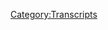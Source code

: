 {{DEFAULTSORT:
    #_TRANSCRIPT_0208:March 6-8, 2009
}}{{Transcript
    | title         = [[208: March 6-8, 2009]]
    | caption       = [https://knowledgefight.libsyn.com/knowledge-fight-march-6-8-2009 Listen to this episode on Libsyn]
    | episodeNumber = [[208: March 6-8, 2009|208]]
    | length        = 01:21:10
}}

{{MessageBox
    | header     = Warning: Bot Generated Content
    | text       = This transcript was automatically generated by transcription software and likely contains many mistakes and misattributions. Please check the audio for definitive quotes, attribution, and context.
    | image      = N3yvass4myg91.webp
    | imagewidth = 50px
    | id         = warning
}}

{{TranscriptBlock
    | name      = Unknown Speaker
    | timestamp = 00:00:00.000
    | text      = Andy in Kansas you're on the air. Thanks for holding
}}

{{TranscriptBlock
    | name      = Unknown Speaker
    | timestamp = 00:00:03.839
    | text      = Hello Alex, I'm a first name caller. I'm a huge fan. I love your work. I love you. Hey everybody welcome back to knowledge fight
}}

{{TranscriptBlock
    | name      = Unknown Speaker
    | timestamp = 00:00:09.560
    | text      = I'm Dan. I'm Jordan. We're couple dudes like to sit around drink novelty beverages and talk a little bit about Alex Jones
}}

{{TranscriptBlock
    | name      = Unknown Speaker
    | timestamp = 00:00:14.640
    | text      = I liked the I liked the opening you you kind of took over a little bit of my thing right there
}}

{{TranscriptBlock
    | name      = Unknown Speaker
    | timestamp = 00:00:19.739
    | text      = Nope couple dudes. Yeah. No I heard it. I heard it puberty has said in unfortunately. That's what that was so all
}}

{{TranscriptBlock
    | name      = Unknown Speaker
    | timestamp = 00:00:32.439
    | text      = Right that's the name of our next podcast right big news. I got a pube
}}

{{TranscriptBlock
    | name      = Unknown Speaker
    | timestamp = 00:00:38.719
    | text      = We have comedians in to talk about when they got their first pube uh-huh
}}

{{TranscriptBlock
    | name      = Unknown Speaker
    | timestamp = 00:00:42.539
    | text      = This is a show where we don't talk about that we talk about Alex Jones because I know a lot about him
}}

{{TranscriptBlock
    | name      = Unknown Speaker
    | timestamp = 00:00:46.740
    | text      = And I only know what you tell me indeed so and I also know that his beard looks like a big pube
}}

{{TranscriptBlock
    | name      = Unknown Speaker
    | timestamp = 00:00:51.960
    | text      = Yeah, one giant one giant hideous pube
}}

{{TranscriptBlock
    | name      = Unknown Speaker
    | timestamp = 00:00:55.840
    | text      = So Jordan we got we got some fun to go over today
}}

{{TranscriptBlock
    | name      = Unknown Speaker
    | timestamp = 00:01:00.159
    | text      = We got some slight not fun to go over today
}}

{{TranscriptBlock
    | name      = Unknown Speaker
    | timestamp = 00:01:03.439
    | text      = I feel a little bit out of sorts because we're recording this during the day
}}

{{TranscriptBlock
    | name      = Unknown Speaker
    | timestamp = 00:01:07.640
    | text      = Which is uncommon because you are at zany's and Rosemont this weekend
}}

{{TranscriptBlock
    | name      = Unknown Speaker
    | timestamp = 00:01:12.180
    | text      = Yeah, so if any if anybody's listening to this as it comes out on Friday you go check out Jordan stand-up still time
}}

{{TranscriptBlock
    | name      = Unknown Speaker
    | timestamp = 00:01:19.959
    | text      = Saturday night it's available
}}

{{TranscriptBlock
    | name      = Unknown Speaker
    | timestamp = 00:01:23.280
    | text      = Any of these things also, I'm just it's weird to like I just came from selling my blood
}}

{{TranscriptBlock
    | name      = Unknown Speaker
    | timestamp = 00:01:28.560
    | text      = Yeah, I know there's a reason that you're out of sorts. Yeah, did you eat a peanut butter sandwich?
}}

{{TranscriptBlock
    | name      = Unknown Speaker
    | timestamp = 00:01:33.239
    | text      = I remember that being important no no I didn't need a peanut butter sandwich
}}

{{TranscriptBlock
    | name      = Unknown Speaker
    | timestamp = 00:01:37.200
    | text      = But what I did do is I meant to go get some food, but I panicked at the the gross not the grocery store
}}

{{TranscriptBlock
    | name      = Unknown Speaker
    | timestamp = 00:01:43.840
    | text      = It's the corner store. I bought a bag of chips. Uh-huh so I ate some Doritos you panicked
}}

{{TranscriptBlock
    | name      = Unknown Speaker
    | timestamp = 00:01:48.079
    | text      = Yeah, I did. I don't know what that means in the context of a corner store
}}

{{TranscriptBlock
    | name      = Unknown Speaker
    | timestamp = 00:01:51.799
    | text      = Well one of the trademarks of Dan saw a bag of Cheetos, and I was like I can't handle this shit one of the things
}}

{{TranscriptBlock
    | name      = Unknown Speaker
    | timestamp = 00:01:58.319
    | text      = That's very consistent with me whenever I'm in a shopping situation is I'll end up overwhelmed by choices right
}}

{{TranscriptBlock
    | name      = Unknown Speaker
    | timestamp = 00:02:04.359
    | text      = I it's not that I think people are looking at me shopping or anything like that
}}

{{TranscriptBlock
    | name      = Unknown Speaker
    | timestamp = 00:02:08.280
    | text      = But I will panic about the idea of like if I think about this more
}}

{{TranscriptBlock
    | name      = Unknown Speaker
    | timestamp = 00:02:11.919
    | text      = I will be here for an hour right, so I just grab something and I'm almost always dissatisfied
}}

{{TranscriptBlock
    | name      = Unknown Speaker
    | timestamp = 00:02:16.439
    | text      = You're always dealing with the cereal aisle conundrum. Yes. Yeah about about a month ago
}}

{{TranscriptBlock
    | name      = Unknown Speaker
    | timestamp = 00:02:21.360
    | text      = I wanted to go get a candy I wanted to get a sweet treat from the grocery store right I went down there
}}

{{TranscriptBlock
    | name      = Unknown Speaker
    | timestamp = 00:02:27.060
    | text      = And they were out of the Haribo gummy bears, which are my favorite. Those are great. They have a good
}}

{{TranscriptBlock
    | name      = Unknown Speaker
    | timestamp = 00:02:30.860
    | text      = Chewiness good texture. Yeah, they were out of those and so I was looking over. I'm like I want fucking milk duds
}}

{{TranscriptBlock
    | name      = Unknown Speaker
    | timestamp = 00:02:37.300
    | text      = What the fuck I don't want whoppers get out of here, and then I saw a brightly colored bag of Twizzler
}}

{{TranscriptBlock
    | name      = Unknown Speaker
    | timestamp = 00:02:43.699
    | text      = Water on flavor wrong terrible. I accidentally grabbed them in a panic. Oh, no it was so bad
}}

{{TranscriptBlock
    | name      = Unknown Speaker
    | timestamp = 00:02:49.259
    | text      = Oh of course they were this happens to me all the time clothes food every who cares no need to go down this road any further
}}

{{TranscriptBlock
    | name      = Unknown Speaker
    | timestamp = 00:02:56.060
    | text      = So Jordan I tell you I found a new a new snack
}}

{{TranscriptBlock
    | name      = Unknown Speaker
    | timestamp = 00:03:00.159
    | text      = And that's the the Reese's bar. That's just covered with Reese's pieces Reese's outrageous. It is ridiculous
}}

{{TranscriptBlock
    | name      = Unknown Speaker
    | timestamp = 00:03:07.580
    | text      = I can't handle it. It's it's an overloaded flavor. I found that to be too busy. It's way too busy. I love it
}}

{{TranscriptBlock
    | name      = Unknown Speaker
    | timestamp = 00:03:14.539
    | text      = Yeah, well you may love that. I don't feel great about it, but something I do feel great about
}}

{{TranscriptBlock
    | name      = Unknown Speaker
    | timestamp = 00:03:19.139
    | text      = Is our new donor?
}}

{{TranscriptBlock
    | name      = Unknown Speaker
    | timestamp = 00:03:20.539
    | text      = Thank you. I'd like to give a shout out to some of our new donors that have joined up with team
}}

{{TranscriptBlock
    | name      = Unknown Speaker
    | timestamp = 00:03:24.460
    | text      = We appreciate it very much first of all I'd like to say thank you to Connor. You are now a policy wonk
}}

{{TranscriptBlock
    | name      = Unknown Speaker
    | timestamp = 00:03:29.580
    | text      = I'm a policy wonk. Thank you. Thank you very much, sir now
}}

{{TranscriptBlock
    | name      = Unknown Speaker
    | timestamp = 00:03:33.060
    | text      = I'd like to give another thank you to someone who I think has one of the cooler names that we've
}}

{{TranscriptBlock
    | name      = Unknown Speaker
    | timestamp = 00:03:37.740
    | text      = Experienced here, and I mean Big Tim is gonna be up there for a while is up there has Dean Adele donate to us yet
}}

{{TranscriptBlock
    | name      = Unknown Speaker
    | timestamp = 00:03:44.419
    | text      = No, no no no eyes on Dean Adele
}}

{{TranscriptBlock
    | name      = Unknown Speaker
    | timestamp = 00:03:47.620
    | text      = But this very exciting to have this person as a policy wonk. Thank you so much soda spider. You are now a policy wonk
}}

{{TranscriptBlock
    | name      = Unknown Speaker
    | timestamp = 00:03:54.620
    | text      = I'm a policy wonk. Thank you much. All right. What is it? Is that like is that like a spider that likes soda?
}}

{{TranscriptBlock
    | name      = Unknown Speaker
    | timestamp = 00:04:02.539
    | text      = That is made of soda. I would assume. It's the liking that that gets the the name
}}

{{TranscriptBlock
    | name      = Unknown Speaker
    | timestamp = 00:04:08.139
    | text      = That's that's my guess and I'm sticking to it. Okay. I don't like spiders, but I'll take a soda spider
}}

{{TranscriptBlock
    | name      = Unknown Speaker
    | timestamp = 00:04:12.340
    | text      = Is it a sure is it short for a Minnesota spider? Oh, that's a great. No because it's SODA
}}

{{TranscriptBlock
    | name      = Unknown Speaker
    | timestamp = 00:04:17.500
    | text      = TA if it was right right also
}}

{{TranscriptBlock
    | name      = Unknown Speaker
    | timestamp = 00:04:20.379
    | text      = I'd like to say thank you to someone who came in at a bit of a higher level which we appreciate
}}

{{TranscriptBlock
    | name      = Unknown Speaker
    | timestamp = 00:04:24.699
    | text      = Oh, so very much. I'd like to say out there to Jonathan. Thank you so much. You are now a technocrat
}}

{{TranscriptBlock
    | name      = Unknown Speaker
    | timestamp = 00:04:31.500
    | text      = I'm a policy wonk
}}

{{TranscriptBlock
    | name      = Unknown Speaker
    | timestamp = 00:04:35.779
    | text      = Someone someone sodomite sent me a bucket of poop daddy shark
}}

{{TranscriptBlock
    | name      = Unknown Speaker
    | timestamp = 00:04:40.939
    | text      = Jar-jar Binks has a Caribbean black accent. He's a loser little little titty, baby
}}

{{TranscriptBlock
    | name      = Unknown Speaker
    | timestamp = 00:04:47.819
    | text      = I don't want to hate black people. I renounce Jesus Christ. Thank you so much. Jonathan. Love it so much
}}

{{TranscriptBlock
    | name      = Unknown Speaker
    | timestamp = 00:04:53.300
    | text      = We appreciate all of you
}}

{{TranscriptBlock
    | name      = Unknown Speaker
    | timestamp = 00:04:54.779
    | text      = Oh so very much
}}

{{TranscriptBlock
    | name      = Unknown Speaker
    | timestamp = 00:04:55.579
    | text      = And if you would like to support the show and what we do you may do so by going to our website knowledge fight calm
}}

{{TranscriptBlock
    | name      = Unknown Speaker
    | timestamp = 00:05:01.579
    | text      = Clicking that button to support the show. We are making good progress towards having to do another documentary
}}

{{TranscriptBlock
    | name      = Unknown Speaker
    | timestamp = 00:05:06.899
    | text      = Oh, no, so oh boy, we will see 99% of the way there guys pretty soon
}}

{{TranscriptBlock
    | name      = Unknown Speaker
    | timestamp = 00:05:11.740
    | text      = we may end up having to put a
}}

{{TranscriptBlock
    | name      = Unknown Speaker
    | timestamp = 00:05:13.740
    | text      = A poll up on our Facebook group called go home and tell your mother you're brilliant to decide document which documentary will do
}}

{{TranscriptBlock
    | name      = Unknown Speaker
    | timestamp = 00:05:21.899
    | text      = So that's very exciting stuff on the future also before we get down to business
}}

{{TranscriptBlock
    | name      = Unknown Speaker
    | timestamp = 00:05:25.819
    | text      = I'd like to give a little bit of a shout out. I guess to the behind the bastards podcast very nice
}}

{{TranscriptBlock
    | name      = Unknown Speaker
    | timestamp = 00:05:32.339
    | text      = They gave us a little mention there nice of them to mention us in passing
}}

{{TranscriptBlock
    | name      = Unknown Speaker
    | timestamp = 00:05:38.620
    | text      = Blinking you'll miss it
}}

{{TranscriptBlock
    | name      = Unknown Speaker
    | timestamp = 00:05:40.459
    | text      = Still very nice of them. I do appreciate it. I wish they would have gotten in touch with us quite
}}

{{TranscriptBlock
    | name      = Unknown Speaker
    | timestamp = 00:05:44.860
    | text      = Frankly because there are little things that could have really helped put things into context like for instance
}}

{{TranscriptBlock
    | name      = Unknown Speaker
    | timestamp = 00:05:51.459
    | text      = I got a tweet from one of our one of our peeps
}}

{{TranscriptBlock
    | name      = Unknown Speaker
    | timestamp = 00:05:54.500
    | text      = Who listened to the latest episode and they mentioned that the they mentioned the human resources director of infowars?
}}

{{TranscriptBlock
    | name      = Unknown Speaker
    | timestamp = 00:06:01.459
    | text      = But don't mention that it's Alex Jones's dad. They don't mention that it's his dad, right?
}}

{{TranscriptBlock
    | name      = Unknown Speaker
    | timestamp = 00:06:05.860
    | text      = So there's stuff like seems like the only thing to mention the world or it could be David Bowie's eat. That's true
}}

{{TranscriptBlock
    | name      = Unknown Speaker
    | timestamp = 00:06:11.339
    | text      = But he's just you get distracted by the quote of like it's a yeasty environment. Yeah, that is tough not notice that oh my god
}}

{{TranscriptBlock
    | name      = Unknown Speaker
    | timestamp = 00:06:18.139
    | text      = It's David Joe. Okay. Yeah, there's just stuff like that
}}

{{TranscriptBlock
    | name      = Unknown Speaker
    | timestamp = 00:06:20.660
    | text      = I think they did a fine job, but at the same time
}}

{{TranscriptBlock
    | name      = Unknown Speaker
    | timestamp = 00:06:22.740
    | text      = I think we could have really beefed up some of their their points, but oh well such is life
}}

{{TranscriptBlock
    | name      = Unknown Speaker
    | timestamp = 00:06:27.980
    | text      = Anyway, thanks for the shout out. We appreciate it. Absolutely. I worry that I'm sounding petty and I don't mean a bit
}}

{{TranscriptBlock
    | name      = Unknown Speaker
    | timestamp = 00:06:33.620
    | text      = I don't I promise I don't mean to be no, I know that just that is just one of those details that
}}

{{TranscriptBlock
    | name      = Unknown Speaker
    | timestamp = 00:06:39.420
    | text      = How could you expect it? Even if you were reading over it and you were like, oh, it's David Jones
}}

{{TranscriptBlock
    | name      = Unknown Speaker
    | timestamp = 00:06:45.079
    | text      = Why would you think that it's his dad? That's it is like
}}

{{TranscriptBlock
    | name      = Unknown Speaker
    | timestamp = 00:06:48.300
    | text      = Yeah, I know but even then a lot of people have the last name Jones
}}

{{TranscriptBlock
    | name      = Unknown Speaker
    | timestamp = 00:06:51.699
    | text      = Well, he was Deanna, but if you listen to Alex Jones's show at all, you know that he talks about how his family works there
}}

{{TranscriptBlock
    | name      = Unknown Speaker
    | timestamp = 00:06:57.019
    | text      = Yeah, so you would already have some inclination that like wait, this is person named Jones who works there
}}

{{TranscriptBlock
    | name      = Unknown Speaker
    | timestamp = 00:07:02.100
    | text      = There's probably a connection and you'd look a little bit into it. You'd find Oh, David Jones is his dad
}}

{{TranscriptBlock
    | name      = Unknown Speaker
    | timestamp = 00:07:07.139
    | text      = Oh does dad own Castle Dental Oh Alex Jones used to suspiciously have the same address for infowars as his dad's dental office
}}

{{TranscriptBlock
    | name      = Unknown Speaker
    | timestamp = 00:07:15.139
    | text      = Huh?
}}

{{TranscriptBlock
    | name      = Unknown Speaker
    | timestamp = 00:07:16.339
    | text      = Anyway, anyway, look we got some business to do today Jordan Dewey. Yes today
}}

{{TranscriptBlock
    | name      = Unknown Speaker
    | timestamp = 00:07:22.899
    | text      = Talk about Space Jam 2 with Ryan Coogler and LeBron James. That's the order of
}}

{{TranscriptBlock
    | name      = Unknown Speaker
    | timestamp = 00:07:28.379
    | text      = Yeah, I'm pretty sure that's the star order. Ryan Coogler did Black Panther
}}

{{TranscriptBlock
    | name      = Unknown Speaker
    | timestamp = 00:07:33.540
    | text      = LeBron James is an unknown entity as far as acting goes. He's very very charismatic
}}

{{TranscriptBlock
    | name      = Unknown Speaker
    | timestamp = 00:07:38.139
    | text      = He's very charismatic. He's the hell out of that movie. Yeah, although as some of our friends have tweeted and I agree with him
}}

{{TranscriptBlock
    | name      = Unknown Speaker
    | timestamp = 00:07:43.459
    | text      = We didn't need the first Space Jam. How dare you? Don't know if we need this one. How dare you? Please
}}

{{TranscriptBlock
    | name      = Unknown Speaker
    | timestamp = 00:07:47.860
    | text      = That's the most Monstar thing to say of you and now see the best part about that movie was the Monstar's theme
}}

{{TranscriptBlock
    | name      = Unknown Speaker
    | timestamp = 00:07:53.339
    | text      = Which was done by Coolio. Be real. Wait, what? Be real from Cypress Hill, Red and Meth
}}

{{TranscriptBlock
    | name      = Unknown Speaker
    | timestamp = 00:08:00.579
    | text      = And I can't remember. I think LL Cool J. They were the Monstars. It is crazy. Really? Yeah, there's a music video for it
}}

{{TranscriptBlock
    | name      = Unknown Speaker
    | timestamp = 00:08:07.500
    | text      = That's really awesome
}}

{{TranscriptBlock
    | name      = Unknown Speaker
    | timestamp = 00:08:08.819
    | text      = Right. Well then we gotta get the band back together. Coogler give us a call
}}

{{TranscriptBlock
    | name      = Unknown Speaker
    | timestamp = 00:08:13.500
    | text      = I feel like DMX might be on that song too. I'm not sure. That can't be true. It's a crazy line up. That can't be true. Also
}}

{{TranscriptBlock
    | name      = Unknown Speaker
    | timestamp = 00:08:18.899
    | text      = Redman might only appear in the video. I think Method Man's the only one actually rapping. Be that as it may
}}

{{TranscriptBlock
    | name      = Unknown Speaker
    | timestamp = 00:08:24.540
    | text      = That's the best part of Space Jam. I pissed off that everyone liked that R. Kelly song cuz Monstar's anthem is better
}}

{{TranscriptBlock
    | name      = Unknown Speaker
    | timestamp = 00:08:31.579
    | text      = Hit em high, hit em high, hit em low, hit em low
}}

{{TranscriptBlock
    | name      = Unknown Speaker
    | timestamp = 00:08:34.860
    | text      = All right
}}

{{TranscriptBlock
    | name      = Unknown Speaker
    | timestamp = 00:08:37.980
    | text      = That's another issue we have with Behind the Bastards. They make zero references to Space Jam. I feel like that soundtrack also had that song
}}

{{TranscriptBlock
    | name      = Unknown Speaker
    | timestamp = 00:08:45.100
    | text      = Basketball Jones
}}

{{TranscriptBlock
    | name      = Unknown Speaker
    | timestamp = 00:08:47.100
    | text      = Oh, yeah, it for sure had Basketball Jones on there. No
}}

{{TranscriptBlock
    | name      = Unknown Speaker
    | timestamp = 00:08:51.539
    | text      = Let's stop this
}}

{{TranscriptBlock
    | name      = Unknown Speaker
    | timestamp = 00:08:53.539
    | text      = Edit this all out. No. Jordan, today we're going over March 6th through 8th
}}

{{TranscriptBlock
    | name      = Unknown Speaker
    | timestamp = 00:09:00.419
    | text      = 2009. Okay
}}

{{TranscriptBlock
    | name      = Unknown Speaker
    | timestamp = 00:09:03.700
    | text      = 2009. We cannot record during the day. Blade Runner 2047. So we talked about on the last episode from 2009
}}

{{TranscriptBlock
    | name      = Unknown Speaker
    | timestamp = 00:09:11.419
    | text      = We talked about how Alex Jones had the biggest news of all time
}}

{{TranscriptBlock
    | name      = Unknown Speaker
    | timestamp = 00:09:14.899
    | text      = Yeah, which was that Avian Flu release that wasn't. H5N1. Right.
}}

{{TranscriptBlock
    | name      = Unknown Speaker
    | timestamp = 00:09:20.539
    | text      = Alex made a big deal out of this by misquoting sources pretending that 9-eleven blogger was actually mainstream Czechoslovakian
}}

{{TranscriptBlock
    | name      = Unknown Speaker
    | timestamp = 00:09:27.460
    | text      = Sorry, Czech Republic news
}}

{{TranscriptBlock
    | name      = Unknown Speaker
    | timestamp = 00:09:29.659
    | text      = And we I predicted very strongly that
}}

{{TranscriptBlock
    | name      = Unknown Speaker
    | timestamp = 00:09:32.779
    | text      = Two things. One, he was going to keep talking about this for a long time as his main narrative
}}

{{TranscriptBlock
    | name      = Unknown Speaker
    | timestamp = 00:09:38.019
    | text      = Yes, and two, the way he was describing his reaction to the news
}}

{{TranscriptBlock
    | name      = Unknown Speaker
    | timestamp = 00:09:43.179
    | text      = I thought he had the flu. Right. I was pretty sure about that. Right.
}}

{{TranscriptBlock
    | name      = Unknown Speaker
    | timestamp = 00:09:47.379
    | text      = So I was not surprised at all when I opened up a March 6th episode
}}

{{TranscriptBlock
    | name      = Unknown Speaker
    | timestamp = 00:09:53.019
    | text      = Jason Burmas was hosting. Alex had to take a sick day.
}}

{{TranscriptBlock
    | name      = Unknown Speaker
    | timestamp = 00:09:59.980
    | text      = I am almost certain he had the flu
}}

{{TranscriptBlock
    | name      = Unknown Speaker
    | timestamp = 00:10:05.139
    | text      = He was talking about sweating, the room spinning, he was upset at his stomach. He doesn't show up for work the next day
}}

{{TranscriptBlock
    | name      = Unknown Speaker
    | timestamp = 00:10:11.340
    | text      = They obviously had the bug
}}

{{TranscriptBlock
    | name      = Unknown Speaker
    | timestamp = 00:10:13.659
    | text      = Well, it's nice to have confirmation on our theories. That is nice
}}

{{TranscriptBlock
    | name      = Unknown Speaker
    | timestamp = 00:10:17.980
    | text      = Nothing but circumstantial evidence on this one
}}

{{TranscriptBlock
    | name      = Unknown Speaker
    | timestamp = 00:10:20.940
    | text      = Awesome. So March 8th comes around. It's the Sunday show
}}

{{TranscriptBlock
    | name      = Unknown Speaker
    | timestamp = 00:10:25.620
    | text      = So he's had Saturday to sort of heal his wounds as well. Friday off, Saturday off. Reconcile with his stomach. Absolutely
}}

{{TranscriptBlock
    | name      = Unknown Speaker
    | timestamp = 00:10:32.700
    | text      = They they reached rapprochement. You gotta stop that
}}

{{TranscriptBlock
    | name      = Unknown Speaker
    | timestamp = 00:10:35.700
    | text      = And so we get to the 8th and Alex is in a very strange place
}}

{{TranscriptBlock
    | name      = Unknown Speaker
    | timestamp = 00:10:44.940
    | text      = Had a lot of fever dreams. He may have. He wants to talk a lot about guns
}}

{{TranscriptBlock
    | name      = Unknown Speaker
    | timestamp = 00:10:48.899
    | text      = And he uses some really bad examples to talk about them. Like sort of guns
}}

{{TranscriptBlock
    | name      = Unknown Speaker
    | timestamp = 00:10:54.860
    | text      = Plus the oppressive state that's going on. And so the first one that he brings up is
}}

{{TranscriptBlock
    | name      = Unknown Speaker
    | timestamp = 00:11:02.940
    | text      = It's bad
}}

{{TranscriptBlock
    | name      = Unknown Speaker
    | timestamp = 00:11:04.940
    | text      = Also every day I see articles from even the south. You think this only goes on in places like Boston
}}

{{TranscriptBlock
    | name      = Unknown Speaker
    | timestamp = 00:11:11.059
    | text      = In Massachusetts or in places like Connecticut
}}

{{TranscriptBlock
    | name      = Unknown Speaker
    | timestamp = 00:11:14.820
    | text      = Those are the only people. Where people legally go to the gun shop
}}

{{TranscriptBlock
    | name      = Unknown Speaker
    | timestamp = 00:11:17.299
    | text      = They buy some guns and the police pull them over and charge them for having a arsenal
}}

{{TranscriptBlock
    | name      = Unknown Speaker
    | timestamp = 00:11:22.820
    | text      = There's no law, but they still go to prison
}}

{{TranscriptBlock
    | name      = Unknown Speaker
    | timestamp = 00:11:25.840
    | text      = Now you're saying how does that happen? Well people go to prison all the time for not taking vaccines
}}

{{TranscriptBlock
    | name      = Unknown Speaker
    | timestamp = 00:11:30.019
    | text      = There's no law. I've had listeners and it's been in the newspaper. In Lyon County, Kentucky, Kelly Rushing
}}

{{TranscriptBlock
    | name      = Unknown Speaker
    | timestamp = 00:11:37.899
    | text      = Gave the state police some of my videos. The police arrested him and said it was threatening
}}

{{TranscriptBlock
    | name      = Unknown Speaker
    | timestamp = 00:11:43.340
    | text      = And said that they didn't appreciate the material in my film Road to Tyranny
}}

{{TranscriptBlock
    | name      = Unknown Speaker
    | timestamp = 00:11:46.779
    | text      = It was also a Ron Paul video and I called the judge up at home
}}

{{TranscriptBlock
    | name      = Unknown Speaker
    | timestamp = 00:11:49.220
    | text      = And he said yeah, you can watch the court case
}}

{{TranscriptBlock
    | name      = Unknown Speaker
    | timestamp = 00:11:51.340
    | text      = I'm not gonna comment on it
}}

{{TranscriptBlock
    | name      = Unknown Speaker
    | timestamp = 00:11:52.700
    | text      = It was in the newspaper and they took him in there and tried to put him in prison and the jury said not guilty
}}

{{TranscriptBlock
    | name      = Unknown Speaker
    | timestamp = 00:11:58.059
    | text      = They said it was terrorism to hand out my videos. Then we have the state police being trained on their own
}}

{{TranscriptBlock
    | name      = Unknown Speaker
    | timestamp = 00:12:04.899
    | text      = Video footage around the country that freedom is terrorism. I'm not joking when I say this
}}

{{TranscriptBlock
    | name      = Unknown Speaker
    | timestamp = 00:12:10.220
    | text      = I want you to understand something. So that part at the end there is we already talked about a little bit that idea that
}}

{{TranscriptBlock
    | name      = Unknown Speaker
    | timestamp = 00:12:14.940
    | text      = People are being taught that the founding fathers were terrorists. Yeah, which if you look at it objectively they were
}}

{{TranscriptBlock
    | name      = Unknown Speaker
    | timestamp = 00:12:21.659
    | text      = Yeah, that doesn't mean that their objective was evil or wrong or anything like that
}}

{{TranscriptBlock
    | name      = Unknown Speaker
    | timestamp = 00:12:25.960
    | text      = But the methods they employed were terroristic. So that that's just I wanted to reinforce that he keeps talking about that
}}

{{TranscriptBlock
    | name      = Unknown Speaker
    | timestamp = 00:12:32.419
    | text      = Yes, this you get arrested with an arsenal of guns in your car
}}

{{TranscriptBlock
    | name      = Unknown Speaker
    | timestamp = 00:12:35.980
    | text      = That specific story is going to come up later
}}

{{TranscriptBlock
    | name      = Unknown Speaker
    | timestamp = 00:12:38.220
    | text      = But he uses that as a jump-off to talk about you get arrested for not taking vaccines
}}

{{TranscriptBlock
    | name      = Unknown Speaker
    | timestamp = 00:12:42.700
    | text      = Then he tries to pull a specific example of that and he can't the only thing he can come up with is this Kelly Rushing
}}

{{TranscriptBlock
    | name      = Unknown Speaker
    | timestamp = 00:12:48.419
    | text      = Who got arrested for handing out copies of Alex's DVDs? Yeah now
}}

{{TranscriptBlock
    | name      = Unknown Speaker
    | timestamp = 00:12:52.740
    | text      = How is it that was that was the DVD?
}}

{{TranscriptBlock
    | name      = Unknown Speaker
    | timestamp = 00:12:56.580
    | text      = Material the crime. Hmm, or was there some other crime that it may have occurred
}}

{{TranscriptBlock
    | name      = Unknown Speaker
    | timestamp = 00:13:01.379
    | text      = Well see the way Alex presents it this idea that you get arrested for handing out info wars videos
}}

{{TranscriptBlock
    | name      = Unknown Speaker
    | timestamp = 00:13:06.059
    | text      = That would be he'd have a great point if he was just charged with terrorism and arrested for that in reality
}}

{{TranscriptBlock
    | name      = Unknown Speaker
    | timestamp = 00:13:11.720
    | text      = I'm gonna read to you from the Kentucky police press release quote
}}

{{TranscriptBlock
    | name      = Unknown Speaker
    | timestamp = 00:13:15.980
    | text      = Investigators with the Kentucky State Police are attempting to deal with a flood of calls coming into post
}}

{{TranscriptBlock
    | name      = Unknown Speaker
    | timestamp = 00:13:20.860
    | text      = After Kentucky State Police investigation was discussed on a syndicated radio program this afternoon on December of 15th
}}

{{TranscriptBlock
    | name      = Unknown Speaker
    | timestamp = 00:13:28.139
    | text      = 2003 to trooper Louie Dodd arrested 53 year old Kelly Rushing of Fredonia
}}

{{TranscriptBlock
    | name      = Unknown Speaker
    | timestamp = 00:13:33.899
    | text      = Kentucky on charges of menacing and terroristic threatening
}}

{{TranscriptBlock
    | name      = Unknown Speaker
    | timestamp = 00:13:37.580
    | text      = Rushing is accused of placing anti-government propaganda in the mailbox of trooper Dodd
}}

{{TranscriptBlock
    | name      = Unknown Speaker
    | timestamp = 00:13:42.700
    | text      = Radio talk show host Alex Jones discussed the Russian case on his radio show which aired on today's date
}}

{{TranscriptBlock
    | name      = Unknown Speaker
    | timestamp = 00:13:47.740
    | text      = After the show was over post one received more than 50 calls from people airing their concerns with the case
}}

{{TranscriptBlock
    | name      = Unknown Speaker
    | timestamp = 00:13:53.679
    | text      = The calls ended up tying up
}}

{{TranscriptBlock
    | name      = Unknown Speaker
    | timestamp = 00:13:56.220
    | text      = Emergency dispatch personnel and phone lines that are normally used for regular police business
}}

{{TranscriptBlock
    | name      = Unknown Speaker
    | timestamp = 00:14:00.700
    | text      = Most of the calls were from people living in the Midwest and the West Coast
}}

{{TranscriptBlock
    | name      = Unknown Speaker
    | timestamp = 00:14:04.899
    | text      = so
}}

{{TranscriptBlock
    | name      = Unknown Speaker
    | timestamp = 00:14:05.940
    | text      = He ended up inconveniencing the emergency response system in
}}

{{TranscriptBlock
    | name      = Unknown Speaker
    | timestamp = 00:14:11.860
    | text      = Kentucky Alex Jones directly responsible for that by lying about the situation
}}

{{TranscriptBlock
    | name      = Unknown Speaker
    | timestamp = 00:14:16.919
    | text      = This guy was meddling with people's mailboxes. That's a federal crime
}}

{{TranscriptBlock
    | name      = Unknown Speaker
    | timestamp = 00:14:22.440
    | text      = You can't just put things in people's mailboxes. You can't no really. Yes. I did not know that no
}}

{{TranscriptBlock
    | name      = Unknown Speaker
    | timestamp = 00:14:30.000
    | text      = Anything in a mailbox. No, it's a mailbox. No, it's just a box. No
}}

{{TranscriptBlock
    | name      = Unknown Speaker
    | timestamp = 00:14:35.600
    | text      = You really can't the mailbox is technically considered to be property of the like federal government or whatever
}}

{{TranscriptBlock
    | name      = Unknown Speaker
    | timestamp = 00:14:42.039
    | text      = so you you can't interfere with the like
}}

{{TranscriptBlock
    | name      = Unknown Speaker
    | timestamp = 00:14:44.799
    | text      = a distribution and collection of the mail
}}

{{TranscriptBlock
    | name      = Unknown Speaker
    | timestamp = 00:14:47.639
    | text      = Oh, it's it's because you could just leave a bomb in someone's mailbox right shit like that
}}

{{TranscriptBlock
    | name      = Unknown Speaker
    | timestamp = 00:14:53.279
    | text      = It's very there. There are reasons for these laws being in place
}}

{{TranscriptBlock
    | name      = Unknown Speaker
    | timestamp = 00:14:56.759
    | text      = So this trooper had this Kelly Russian guy leave this propaganda in his mailbox, which is a crime
}}

{{TranscriptBlock
    | name      = Unknown Speaker
    | timestamp = 00:15:04.259
    | text      = That's why we arrested him for it. Oh, that's it's not like he's standing out in the middle of like public space and be our
}}

{{TranscriptBlock
    | name      = Unknown Speaker
    | timestamp = 00:15:10.019
    | text      = quantity VD okay, it's a crime now if Alex wanted to say it shouldn't be a crime to put things in someone's mailbox that they
}}

{{TranscriptBlock
    | name      = Unknown Speaker
    | timestamp = 00:15:16.740
    | text      = Don't want in their mailbox could have that conversation. It's a different conversation. You could have it
}}

{{TranscriptBlock
    | name      = Unknown Speaker
    | timestamp = 00:15:21.759
    | text      = I mean you could have mailed it could have done that if you'd mail
}}

{{TranscriptBlock
    | name      = Unknown Speaker
    | timestamp = 00:15:24.720
    | text      = Do you if you had mailed the the DVD then it's not illegal
}}

{{TranscriptBlock
    | name      = Unknown Speaker
    | timestamp = 00:15:27.639
    | text      = They wouldn't be illegal cuz then it's processed through all of the x-ray scans then everybody knows
}}

{{TranscriptBlock
    | name      = Unknown Speaker
    | timestamp = 00:15:33.000
    | text      = It's not a bomb except it is it's a true bomb. You're damn, right?
}}

{{TranscriptBlock
    | name      = Unknown Speaker
    | timestamp = 00:15:37.759
    | text      = Also, I don't believe Alex actually did call the judge, but if he did that's possibly pretty illegal at best
}}

{{TranscriptBlock
    | name      = Unknown Speaker
    | timestamp = 00:15:44.480
    | text      = That's ex parte communication. And at worst it could be seen as trying to intimidate a judge. Yeah, but calling him at home
}}

{{TranscriptBlock
    | name      = Unknown Speaker
    | timestamp = 00:15:51.039
    | text      = Yeah, that's not good. No, I don't think you should do that. My advice if you don't do that if it's deemed intimidation
}}

{{TranscriptBlock
    | name      = Unknown Speaker
    | timestamp = 00:15:57.559
    | text      = Then that's illegal if it's ex parte communication. It could influence the judge to go against Kelly rushing in the case
}}

{{TranscriptBlock
    | name      = Unknown Speaker
    | timestamp = 00:16:04.799
    | text      = Yeah, because it could be seen as like these people are trying to meddle with the case probably on his behalf
}}

{{TranscriptBlock
    | name      = Unknown Speaker
    | timestamp = 00:16:10.679
    | text      = Yeah, so it I don't think he did it
}}

{{TranscriptBlock
    | name      = Unknown Speaker
    | timestamp = 00:16:13.519
    | text      = But if he did it's one of the stupidest things you could do in a court case
}}

{{TranscriptBlock
    | name      = Unknown Speaker
    | timestamp = 00:16:16.240
    | text      = so then after all of this shit goes down Alex is going
}}

{{TranscriptBlock
    | name      = Unknown Speaker
    | timestamp = 00:16:21.159
    | text      = And a bunch of people who are nowhere near Fredonia, Kentucky
}}

{{TranscriptBlock
    | name      = Unknown Speaker
    | timestamp = 00:16:26.419
    | text      = Yeah called like 9-1-1 over and over and over again
}}

{{TranscriptBlock
    | name      = Unknown Speaker
    | timestamp = 00:16:29.480
    | text      = Yep called they're like this is evil right and then like a couple of people died. Mm-hmm
}}

{{TranscriptBlock
    | name      = Unknown Speaker
    | timestamp = 00:16:35.919
    | text      = Maybe I mean who knows I don't know the stats on that
}}

{{TranscriptBlock
    | name      = Unknown Speaker
    | timestamp = 00:16:38.600
    | text      = So I told you that at the beginning of that clip he's bringing up this idea of you get arrested
}}

{{TranscriptBlock
    | name      = Unknown Speaker
    | timestamp = 00:16:42.399
    | text      = You have an arsenal in your car and what have you yeah, I have an arsenal. I think that's I think that's okay
}}

{{TranscriptBlock
    | name      = Unknown Speaker
    | timestamp = 00:16:47.480
    | text      = I'm fine with that. So here's where he gets to the introduction of that specific story. You vaguely talked about it already
}}

{{TranscriptBlock
    | name      = Unknown Speaker
    | timestamp = 00:16:54.759
    | text      = Here's some specifics
}}

{{TranscriptBlock
    | name      = Unknown Speaker
    | timestamp = 00:16:56.360
    | text      = Police arsenal found in Danbury teens truck and that she's 18 years old. He went legally bought some rifles
}}

{{TranscriptBlock
    | name      = Unknown Speaker
    | timestamp = 00:17:03.679
    | text      = He was going to shoot him with his buddies in Maine
}}

{{TranscriptBlock
    | name      = Unknown Speaker
    | timestamp = 00:17:05.720
    | text      = ahead of a wedding that he was going to attend the police pulled him over and he had four rifles and they freaked out and
}}

{{TranscriptBlock
    | name      = Unknown Speaker
    | timestamp = 00:17:12.000
    | text      = Flipped out and they were all legal semi-automatic rifles and they still arrested him and they're charging him and there's no law
}}

{{TranscriptBlock
    | name      = Unknown Speaker
    | timestamp = 00:17:18.759
    | text      = But they don't care they don't care. So that's the beginning of the narrative
}}

{{TranscriptBlock
    | name      = Unknown Speaker
    | timestamp = 00:17:22.400
    | text      = I'm gonna say that he's wrong about a number of details. But before I get into the specifics
}}

{{TranscriptBlock
    | name      = Unknown Speaker
    | timestamp = 00:17:26.480
    | text      = I'm gonna let Alex hang himself a little more in this next clip, but do you have any you were writing some notes down?
}}

{{TranscriptBlock
    | name      = Unknown Speaker
    | timestamp = 00:17:31.839
    | text      = Yeah, I don't know if you had a thought. Yeah, I don't like I don't like a teen
}}

{{TranscriptBlock
    | name      = Unknown Speaker
    | timestamp = 00:17:36.039
    | text      = Shooting rifles ahead of a wedding because that to me suggests that the wedding is like his ex-girlfriend or shot
}}

{{TranscriptBlock
    | name      = Unknown Speaker
    | timestamp = 00:17:41.720
    | text      = I don't like shotgun wedding. Yeah, I don't like I don't like any of that. Yeah, I like that it
}}

{{TranscriptBlock
    | name      = Unknown Speaker
    | timestamp = 00:17:45.819
    | text      = I understand why you don't like it
}}

{{TranscriptBlock
    | name      = Unknown Speaker
    | timestamp = 00:17:47.380
    | text      = But you got to suck it up a little bit in terms of that because it's not like if someone wanted to go
}}

{{TranscriptBlock
    | name      = Unknown Speaker
    | timestamp = 00:17:52.299
    | text      = Shoot at the range or something like that to celebrate their wedding
}}

{{TranscriptBlock
    | name      = Unknown Speaker
    | timestamp = 00:17:54.700
    | text      = I don't think that there's anything wrong with that if it makes you uncomfortable then that something you need to deal with
}}

{{TranscriptBlock
    | name      = Unknown Speaker
    | timestamp = 00:17:59.140
    | text      = No, I don't think there's anything wrong with it
}}

{{TranscriptBlock
    | name      = Unknown Speaker
    | timestamp = 00:18:01.720
    | text      = It just to me is a weird thing to do here in this next clip Alex gets I think that you're right to be a little
}}

{{TranscriptBlock
    | name      = Unknown Speaker
    | timestamp = 00:18:08.119
    | text      = bit
}}

{{TranscriptBlock
    | name      = Unknown Speaker
    | timestamp = 00:18:08.759
    | text      = You're you're you're sort of the vibe sensor is going off. You're getting a bad vibe. Yeah, I'm getting a bad vibe and it's
}}

{{TranscriptBlock
    | name      = Unknown Speaker
    | timestamp = 00:18:16.400
    | text      = Mmm, way worse than you can imagine and I see these stories every day and normally it's preceded by
}}

{{TranscriptBlock
    | name      = Unknown Speaker
    | timestamp = 00:18:23.180
    | text      = You know bill was an insurance salesman living in an upscale home at a barbecue
}}

{{TranscriptBlock
    | name      = Unknown Speaker
    | timestamp = 00:18:28.400
    | text      = He told his neighbors the economy was going to collapse. I mean, I've seen literally hundreds of stories just like this. I
}}

{{TranscriptBlock
    | name      = Unknown Speaker
    | timestamp = 00:18:35.000
    | text      = Thought you were gonna go with the primus version
}}

{{TranscriptBlock
    | name      = Unknown Speaker
    | timestamp = 00:18:39.960
    | text      = I was definitely going with Tom Waits on that. All right
}}

{{TranscriptBlock
    | name      = Unknown Speaker
    | timestamp = 00:18:42.319
    | text      = You can pull him up and bill told his neighbors
}}

{{TranscriptBlock
    | name      = Unknown Speaker
    | timestamp = 00:18:46.160
    | text      = The economy was going to collapse and that they need to get storeable food and buy
}}

{{TranscriptBlock
    | name      = Unknown Speaker
    | timestamp = 00:18:49.519
    | text      = Firearms and that he had quite a bit of firearms the police raided his home and confiscated 15 firearms
}}

{{TranscriptBlock
    | name      = Unknown Speaker
    | timestamp = 00:18:54.980
    | text      = Ooh, and they're investigating to see if he's a terrorist and then I wonder they had states laws
}}

{{TranscriptBlock
    | name      = Unknown Speaker
    | timestamp = 00:19:00.460
    | text      = I've seen this in Texas, Ohio
}}

{{TranscriptBlock
    | name      = Unknown Speaker
    | timestamp = 00:19:02.700
    | text      = You name it?
}}

{{TranscriptBlock
    | name      = Unknown Speaker
    | timestamp = 00:19:04.019
    | text      = It's not even illegal and then we'll call the person up over and over again
}}

{{TranscriptBlock
    | name      = Unknown Speaker
    | timestamp = 00:19:08.460
    | text      = I'll have my producers these people and 99% of the time they go my lawyer says don't talk my lawyer says I got a plea
}}

{{TranscriptBlock
    | name      = Unknown Speaker
    | timestamp = 00:19:13.700
    | text      = To this but wait, it's not illegal
}}

{{TranscriptBlock
    | name      = Unknown Speaker
    | timestamp = 00:19:15.420
    | text      = I know but but you know, they're they're just saying that if I plead they won't put me in prison for 20 years
}}

{{TranscriptBlock
    | name      = Unknown Speaker
    | timestamp = 00:19:21.259
    | text      = I'll just be on probation and
}}

{{TranscriptBlock
    | name      = Unknown Speaker
    | timestamp = 00:19:23.460
    | text      = A few times that a bad deal one. They've listened to me. It's gotten the point
}}

{{TranscriptBlock
    | name      = Unknown Speaker
    | timestamp = 00:19:27.380
    | text      = I don't even call these people up anymore. But you know what? Let's do it again this week. I'm gonna call
}}

{{TranscriptBlock
    | name      = Unknown Speaker
    | timestamp = 00:19:31.279
    | text      = This gentleman up a 18 year old city resident is in a Massachusetts jail after state police said they found an arsenal in his truck
}}

{{TranscriptBlock
    | name      = Unknown Speaker
    | timestamp = 00:19:40.599
    | text      = Luke s
}}

{{TranscriptBlock
    | name      = Unknown Speaker
    | timestamp = 00:19:43.079
    | text      = Who Zinga
}}

{{TranscriptBlock
    | name      = Unknown Speaker
    | timestamp = 00:19:44.559
    | text      = Was on his way to a wedding in Maine when a state trooper pulled him over for a minor traffic violation
}}

{{TranscriptBlock
    | name      = Unknown Speaker
    | timestamp = 00:19:50.119
    | text      = It goes on he had a bushmaster semi-automatic. He had a shotgun why he had some knives. Oh my gosh
}}

{{TranscriptBlock
    | name      = Unknown Speaker
    | timestamp = 00:19:56.680
    | text      = I don't like it goes on and on it shows the pocket knives. They're so deadly
}}

{{TranscriptBlock
    | name      = Unknown Speaker
    | timestamp = 00:19:59.799
    | text      = And he was going up there to shoot with his bodies
}}

{{TranscriptBlock
    | name      = Unknown Speaker
    | timestamp = 00:20:02.599
    | text      = So Alex is gonna reach out and help this Luke who Zinga. Yeah
}}

{{TranscriptBlock
    | name      = Unknown Speaker
    | timestamp = 00:20:07.519
    | text      = This is another bad case for Alex to be rallying behind
}}

{{TranscriptBlock
    | name      = Unknown Speaker
    | timestamp = 00:20:10.440
    | text      = Yeah to hear Alex tell it this innocent kid with four semiotic rifles is getting pulled over by police and shaken down for being a good
}}

{{TranscriptBlock
    | name      = Unknown Speaker
    | timestamp = 00:20:16.839
    | text      = Citizen no reason to pull him over in reality
}}

{{TranscriptBlock
    | name      = Unknown Speaker
    | timestamp = 00:20:19.720
    | text      = If you review the police report he was pulled over because he swerved across lanes which police often considered to be suspicious behavior
}}

{{TranscriptBlock
    | name      = Unknown Speaker
    | timestamp = 00:20:25.559
    | text      = When the police pulled Luke over they found his responses to questions to be evasive
}}

{{TranscriptBlock
    | name      = Unknown Speaker
    | timestamp = 00:20:29.759
    | text      = And being that it was 1220 in the morning, and he had swerved that could be an indication of impairment or worse
}}

{{TranscriptBlock
    | name      = Unknown Speaker
    | timestamp = 00:20:35.880
    | text      = They had him get out of the truck and patted him down which turned up bullets on his person
}}

{{TranscriptBlock
    | name      = Unknown Speaker
    | timestamp = 00:20:39.960
    | text      = So they searched his truck. They did not find four rifles
}}

{{TranscriptBlock
    | name      = Unknown Speaker
    | timestamp = 00:20:43.039
    | text      = They found a rifle with a night scope added which is perfect for those late nights at the shooting range with your buddies
}}

{{TranscriptBlock
    | name      = Unknown Speaker
    | timestamp = 00:20:49.599
    | text      = No, no
}}

{{TranscriptBlock
    | name      = Unknown Speaker
    | timestamp = 00:20:50.279
    | text      = thank you 12 gauge shotgun two high-capacity magazines five knives brass knuckles and a bulletproof vest with armor plating so
}}

{{TranscriptBlock
    | name      = Unknown Speaker
    | timestamp = 00:20:58.480
    | text      = he's
}}

{{TranscriptBlock
    | name      = Unknown Speaker
    | timestamp = 00:21:00.400
    | text      = Just just going to the cigar shop
}}

{{TranscriptBlock
    | name      = Unknown Speaker
    | timestamp = 00:21:02.319
    | text      = That's gonna go shoot with his buddies
}}

{{TranscriptBlock
    | name      = Unknown Speaker
    | timestamp = 00:21:04.079
    | text      = His mother was quoted in the paper as saying that he was quote a sportsman and gun enthusiast who is familiar with guns
}}

{{TranscriptBlock
    | name      = Unknown Speaker
    | timestamp = 00:21:09.839
    | text      = Perhaps a little too much. Yeah, maybe that's what his mom said a little too familiar with guns
}}

{{TranscriptBlock
    | name      = Unknown Speaker
    | timestamp = 00:21:17.319
    | text      = So while possession of most firearms is not illegal owning high-capacity magazines is usually a really bad sign
}}

{{TranscriptBlock
    | name      = Unknown Speaker
    | timestamp = 00:21:23.000
    | text      = Brass knuckles aren't super useful against a deer and we all learn from the case. It's not true. That's not true
}}

{{TranscriptBlock
    | name      = Unknown Speaker
    | timestamp = 00:21:29.000
    | text      = Generally speaking, okay, and we all learn from the case of ODB that it can be illegal to have a bulletproof vest because you know
}}

{{TranscriptBlock
    | name      = Unknown Speaker
    | timestamp = 00:21:36.240
    | text      = It implies that you may find your way into a situation where you're getting shot at like for instance
}}

{{TranscriptBlock
    | name      = Unknown Speaker
    | timestamp = 00:21:41.480
    | text      = If you were to go shoot at some people. Oh
}}

{{TranscriptBlock
    | name      = Unknown Speaker
    | timestamp = 00:21:43.799
    | text      = And also he was transporting these guns across state lines. No, so even if they're perfectly legal now
}}

{{TranscriptBlock
    | name      = Unknown Speaker
    | timestamp = 00:21:49.420
    | text      = They're not right. You see he's saying that this day this kids from Danbury, which is in Connecticut
}}

{{TranscriptBlock
    | name      = Unknown Speaker
    | timestamp = 00:21:54.640
    | text      = He got arrested in Massachusetts and he was going to Maine
}}

{{TranscriptBlock
    | name      = Unknown Speaker
    | timestamp = 00:21:57.319
    | text      = So you would have crossed multiple state lines with all of these guns, even if they're registered in Connecticut
}}

{{TranscriptBlock
    | name      = Unknown Speaker
    | timestamp = 00:22:02.400
    | text      = You can't carry an arsenal across state lines without a good reason shooting with your buddies before a wedding is not a good reason
}}

{{TranscriptBlock
    | name      = Unknown Speaker
    | timestamp = 00:22:10.359
    | text      = Anyway, it's easy to hear a story like this and have some empathy for Luke. He's 18 years old
}}

{{TranscriptBlock
    | name      = Unknown Speaker
    | timestamp = 00:22:15.640
    | text      = This could easily be a misunderstanding on the part of a kid who loves guns too much
}}

{{TranscriptBlock
    | name      = Unknown Speaker
    | timestamp = 00:22:20.180
    | text      = It doesn't realize that he's headed down an antisocial path. You think maybe this run-in with the cops will set him straight
}}

{{TranscriptBlock
    | name      = Unknown Speaker
    | timestamp = 00:22:26.500
    | text      = It didn't. Oh no. In 2016 Luke Huizinga was arrested after his living girlfriend told police
}}

{{TranscriptBlock
    | name      = Unknown Speaker
    | timestamp = 00:22:32.299
    | text      = He quote assaulted her including chaining her up against her will and engaging in bondage type sex
}}

{{TranscriptBlock
    | name      = Unknown Speaker
    | timestamp = 00:22:37.460
    | text      = His friend Joshua McGuire told police to be careful when they went to arrest him because he's always armed
}}

{{TranscriptBlock
    | name      = Unknown Speaker
    | timestamp = 00:22:42.579
    | text      = Quote McGuire called Huizinga a prepper who may want to go down in a blaze of glory according to the arrest affidavit. Oh
}}

{{TranscriptBlock
    | name      = Unknown Speaker
    | timestamp = 00:22:49.859
    | text      = Yeah
}}

{{TranscriptBlock
    | name      = Unknown Speaker
    | timestamp = 00:22:53.579
    | text      = Guys there's always domestic abuse. They're always always there always
}}

{{TranscriptBlock
    | name      = Unknown Speaker
    | timestamp = 00:23:00.099
    | text      = Quote the investigation of the woman's claim in late August led police to serve a warrant on Huizinga's home
}}

{{TranscriptBlock
    | name      = Unknown Speaker
    | timestamp = 00:23:05.299
    | text      = Which was followed by search warrants for the property and his vehicles
}}

{{TranscriptBlock
    | name      = Unknown Speaker
    | timestamp = 00:23:08.319
    | text      = The state police emergency response team was called to the home that night finding what they considered items used for the manufacturing
}}

{{TranscriptBlock
    | name      = Unknown Speaker
    | timestamp = 00:23:14.319
    | text      = Of firearms and bombs. Oh, that's not good
}}

{{TranscriptBlock
    | name      = Unknown Speaker
    | timestamp = 00:23:16.720
    | text      = You shouldn't have those. The home turned out to hold a trove of weapons gun parts
}}

{{TranscriptBlock
    | name      = Unknown Speaker
    | timestamp = 00:23:21.400
    | text      = Pounds of black powder and milk crates ammo containers and a bin that held thousands of rounds of ammunition
}}

{{TranscriptBlock
    | name      = Unknown Speaker
    | timestamp = 00:23:27.599
    | text      = Along with the hunting along with the items police say they found a sound suppressor referred
}}

{{TranscriptBlock
    | name      = Unknown Speaker
    | timestamp = 00:23:32.279
    | text      = To as a silencer made from the metal body of a mag light flashlight that threaded onto the end of a 22 caliber gun barrel
}}

{{TranscriptBlock
    | name      = Unknown Speaker
    | timestamp = 00:23:39.960
    | text      = So he made his own silencer. Yep from a flashlight. That's not a good sign
}}

{{TranscriptBlock
    | name      = Unknown Speaker
    | timestamp = 00:23:44.640
    | text      = That's not a good sign in the basement authorities
}}

{{TranscriptBlock
    | name      = Unknown Speaker
    | timestamp = 00:23:47.119
    | text      = So they found 80% AK style gun receivers which serve as frames for the guns other parts there with a few mechanical
}}

{{TranscriptBlock
    | name      = Unknown Speaker
    | timestamp = 00:23:54.519
    | text      = Alterations and additional parts could be made into working firearms in some cases those types of receivers sometimes referred to as blanks
}}

{{TranscriptBlock
    | name      = Unknown Speaker
    | timestamp = 00:24:01.579
    | text      = Don't hold serial numbers that are used to track their ownership and could be purchased online
}}

{{TranscriptBlock
    | name      = Unknown Speaker
    | timestamp = 00:24:05.660
    | text      = Oh, is that why they they don't have those is that why they don't go buy guns legally?
}}

{{TranscriptBlock
    | name      = Unknown Speaker
    | timestamp = 00:24:11.259
    | text      = Ah, it's so they can you know, buy all the parts which is not illegal and then make their own gun
}}

{{TranscriptBlock
    | name      = Unknown Speaker
    | timestamp = 00:24:17.680
    | text      = Which are unregistered and untraceable, right? And then you sell those to somebody who just wants to go hunting damn. Absolutely
}}

{{TranscriptBlock
    | name      = Unknown Speaker
    | timestamp = 00:24:23.799
    | text      = They just want to go hunting and they don't want the government in their business. They're all good citizens
}}

{{TranscriptBlock
    | name      = Unknown Speaker
    | timestamp = 00:24:27.420
    | text      = Yeah, his girlfriend told police that Luke had an unpredictable temper and then in 2011 just two years after
}}

{{TranscriptBlock
    | name      = Unknown Speaker
    | timestamp = 00:24:33.500
    | text      = I think he had a predictable temper just about I think it's very predictable to imagine
}}

{{TranscriptBlock
    | name      = Unknown Speaker
    | timestamp = 00:24:37.700
    | text      = He has a temper in 2011 just two years after this Alex Jones episode was broadcast
}}

{{TranscriptBlock
    | name      = Unknown Speaker
    | timestamp = 00:24:42.859
    | text      = He threw a knife at her which stuck into the wall above her head
}}

{{TranscriptBlock
    | name      = Unknown Speaker
    | timestamp = 00:24:45.819
    | text      = After they had a kid Luke did not mellow and become a good dad when their child was two to four months old
}}

{{TranscriptBlock
    | name      = Unknown Speaker
    | timestamp = 00:24:50.859
    | text      = He would spank her to stop her from crying leaving bruises on her thighs
}}

{{TranscriptBlock
    | name      = Unknown Speaker
    | timestamp = 00:24:53.859
    | text      = She also told police that he saw him cover their child's mouth to quiet her which is super fucked up
}}

{{TranscriptBlock
    | name      = Unknown Speaker
    | timestamp = 00:24:59.779
    | text      = That is really not the way to do it
}}

{{TranscriptBlock
    | name      = Unknown Speaker
    | timestamp = 00:25:02.980
    | text      = You might say
}}

{{TranscriptBlock
    | name      = Unknown Speaker
    | timestamp = 00:25:04.940
    | text      = Luke would also slap choke and tie up his girlfriend. Even when she would say that she did not want him to do
}}

{{TranscriptBlock
    | name      = Unknown Speaker
    | timestamp = 00:25:10.559
    | text      = So she also told the police that Luke had made a lot of money off selling unregistered guns
}}

{{TranscriptBlock
    | name      = Unknown Speaker
    | timestamp = 00:25:15.339
    | text      = So maybe the police weren't out of line pulling this guy over
}}

{{TranscriptBlock
    | name      = Unknown Speaker
    | timestamp = 00:25:18.779
    | text      = Maybe they were incredibly perceptive when they caught a weird vibe off him when they pulled him over much like you did
}}

{{TranscriptBlock
    | name      = Unknown Speaker
    | timestamp = 00:25:23.619
    | text      = When you heard the beginnings of the story, this guy is a bad dude. Yeah
}}

{{TranscriptBlock
    | name      = Unknown Speaker
    | timestamp = 00:25:27.339
    | text      = Yeah, I don't I don't I don't think he is a good insurance salesman though. No, that's a that's a different guy
}}

{{TranscriptBlock
    | name      = Unknown Speaker
    | timestamp = 00:25:33.099
    | text      = No, I know but he everybody he's also an insurance from what I understand from that report
}}

{{TranscriptBlock
    | name      = Unknown Speaker
    | timestamp = 00:25:37.339
    | text      = He was working as like a construction thing like his dad's business. Oh, yeah cool and selling guns
}}

{{TranscriptBlock
    | name      = Unknown Speaker
    | timestamp = 00:25:45.900
    | text      = Look, it's a gig economy dad, right? You got to have multiple irons in the fire. It's you gotta have hustles
}}

{{TranscriptBlock
    | name      = Unknown Speaker
    | timestamp = 00:25:51.740
    | text      = Yeah, come on. I sell my blood these guys sell guns. Yeah. Yeah unregistered guns again used purely for hunting
}}

{{TranscriptBlock
    | name      = Unknown Speaker
    | timestamp = 00:25:58.819
    | text      = So now we have Kelly rushing the example that Alex is using. It does not match up with the reality
}}

{{TranscriptBlock
    | name      = Unknown Speaker
    | timestamp = 00:26:03.740
    | text      = I assume that later on in the radio show
}}

{{TranscriptBlock
    | name      = Unknown Speaker
    | timestamp = 00:26:07.140
    | text      = He would revisit this story and then apologize and say, you know, sometimes not a chance. Oh, no, he doesn't do that
}}

{{TranscriptBlock
    | name      = Unknown Speaker
    | timestamp = 00:26:13.420
    | text      = so then he also has this Luke Huizinga thing where he's just going off the
}}

{{TranscriptBlock
    | name      = Unknown Speaker
    | timestamp = 00:26:16.859
    | text      = The inaccurate reading of the actual incident and then now because we live in the future
}}

{{TranscriptBlock
    | name      = Unknown Speaker
    | timestamp = 00:26:22.099
    | text      = We know what this guy is all about. He's an abuser and a violent
}}

{{TranscriptBlock
    | name      = Unknown Speaker
    | timestamp = 00:26:27.579
    | text      = gun arms dealer basically
}}

{{TranscriptBlock
    | name      = Unknown Speaker
    | timestamp = 00:26:30.619
    | text      = And so these are not good examples for our defending
}}

{{TranscriptBlock
    | name      = Unknown Speaker
    | timestamp = 00:26:34.779
    | text      = Or in fact, they are examples that Alex would be defending 100%
}}

{{TranscriptBlock
    | name      = Unknown Speaker
    | timestamp = 00:26:38.539
    | text      = Yeah, so now Alex pivots and gets into some stuff from his own life
}}

{{TranscriptBlock
    | name      = Unknown Speaker
    | timestamp = 00:26:42.740
    | text      = and one time myself and who was it Roger Raceler later a UT football player a few years younger than me and his brother Alex Raceler
}}

{{TranscriptBlock
    | name      = Unknown Speaker
    | timestamp = 00:26:53.940
    | text      = Were driving and by the way, he was valedictorian of his class. Now is like a top not an important detail point is no criminal record
}}

{{TranscriptBlock
    | name      = Unknown Speaker
    | timestamp = 00:27:02.059
    | text      = Guys, I left the weights with
}}

{{TranscriptBlock
    | name      = Unknown Speaker
    | timestamp = 00:27:04.140
    | text      = And we're driving to go to the shooting range and there's and we've got four rifles in the back and some handguns
}}

{{TranscriptBlock
    | name      = Unknown Speaker
    | timestamp = 00:27:09.920
    | text      = and a lot of guns
}}

{{TranscriptBlock
    | name      = Unknown Speaker
    | timestamp = 00:27:13.279
    | text      = State police pull us over go through the guns ask us why we've got them
}}

{{TranscriptBlock
    | name      = Unknown Speaker
    | timestamp = 00:27:16.880
    | text      = They get on the radio the cop wants to do something to us and his superiors tell him don't I mean that's this country is down
}}

{{TranscriptBlock
    | name      = Unknown Speaker
    | timestamp = 00:27:23.000
    | text      = The toilet it is down the toilet
}}

{{TranscriptBlock
    | name      = Unknown Speaker
    | timestamp = 00:27:28.640
    | text      = We have turned into a secret police degenerate nation
}}

{{TranscriptBlock
    | name      = Unknown Speaker
    | timestamp = 00:27:32.559
    | text      = Hey Alex, you know why the cops were concerned you were driving around with a bunch of guns and a minor in your car an
}}

{{TranscriptBlock
    | name      = Unknown Speaker
    | timestamp = 00:27:38.680
    | text      = Unrelated a minor that he the way he tells that story
}}

{{TranscriptBlock
    | name      = Unknown Speaker
    | timestamp = 00:27:42.400
    | text      = There's literally no way for this Roger Raceler to be over 18
}}

{{TranscriptBlock
    | name      = Unknown Speaker
    | timestamp = 00:27:46.920
    | text      = He says he's a few years younger than him, but also says he would later go to UT
}}

{{TranscriptBlock
    | name      = Unknown Speaker
    | timestamp = 00:27:52.079
    | text      = So he's clearly talking about a time when this kid was in high school. I
}}

{{TranscriptBlock
    | name      = Unknown Speaker
    | timestamp = 00:27:57.319
    | text      = Don't like it when high school kids have guns damn I don't either I don't like them being around other people who are named Alex Jones
}}

{{TranscriptBlock
    | name      = Unknown Speaker
    | timestamp = 00:28:04.440
    | text      = Who have at least five or six guns in the car that that's why the cops were concerned
}}

{{TranscriptBlock
    | name      = Unknown Speaker
    | timestamp = 00:28:10.720
    | text      = Yeah, I think that's probably a good thing
}}

{{TranscriptBlock
    | name      = Unknown Speaker
    | timestamp = 00:28:13.720
    | text      = if
}}

{{TranscriptBlock
    | name      = Unknown Speaker
    | timestamp = 00:28:14.920
    | text      = your
}}

{{TranscriptBlock
    | name      = Unknown Speaker
    | timestamp = 00:28:16.640
    | text      = definition of when a country goes down the toilet is I can't ride around at 18 with
}}

{{TranscriptBlock
    | name      = Unknown Speaker
    | timestamp = 00:28:23.519
    | text      = 4-7 guns in the backseat and a minor in the car with no supervising adult when I can't do that
}}

{{TranscriptBlock
    | name      = Unknown Speaker
    | timestamp = 00:28:30.920
    | text      = I know this country's gone down the toilet. Absolutely. That is a low fucking bar
}}

{{TranscriptBlock
    | name      = Unknown Speaker
    | timestamp = 00:28:36.359
    | text      = That is a low bar. Yeah
}}

{{TranscriptBlock
    | name      = Unknown Speaker
    | timestamp = 00:28:40.279
    | text      = Hmm
}}

{{TranscriptBlock
    | name      = Unknown Speaker
    | timestamp = 00:28:41.960
    | text      = He knows that in his ideal world a lot of people get shot right like a lot of the time. No
}}

{{TranscriptBlock
    | name      = Unknown Speaker
    | timestamp = 00:28:50.119
    | text      = Imagine this is like the this is unforgiven. Like he's these are Clint Eastwood characters. You're dumb. You're
}}

{{TranscriptBlock
    | name      = Unknown Speaker
    | timestamp = 00:28:57.880
    | text      = Because
}}

{{TranscriptBlock
    | name      = Unknown Speaker
    | timestamp = 00:28:59.119
    | text      = Once everybody has a gun
}}

{{TranscriptBlock
    | name      = Unknown Speaker
    | timestamp = 00:29:01.160
    | text      = No one will ever shoot anybody because they know that the other person has a gun
}}

{{TranscriptBlock
    | name      = Unknown Speaker
    | timestamp = 00:29:05.039
    | text      = Which also kind of indicates any ever seen a movie it kind of indicates like
}}

{{TranscriptBlock
    | name      = Unknown Speaker
    | timestamp = 00:29:10.519
    | text      = Maybe he didn't learn anything from the like all of those westerns where it's a quick draw
}}

{{TranscriptBlock
    | name      = Unknown Speaker
    | timestamp = 00:29:15.240
    | text      = Everybody has a gun and everybody shoots at each other all the time
}}

{{TranscriptBlock
    | name      = Unknown Speaker
    | timestamp = 00:29:20.440
    | text      = Yeah, I think that's I think that's he misses a little bit of the nuance of that and just thinks that like hey
}}

{{TranscriptBlock
    | name      = Unknown Speaker
    | timestamp = 00:29:26.160
    | text      = It'll be a good just deterrent. It'll dissuade anybody from shooting another person because they know they've got a gun
}}

{{TranscriptBlock
    | name      = Unknown Speaker
    | timestamp = 00:29:32.079
    | text      = You know how no country goes to war with each other because they all have bombs
}}

{{TranscriptBlock
    | name      = Unknown Speaker
    | timestamp = 00:29:36.559
    | text      = Oh my god, these people are trying to get us all killed. It's very dumb. So I believe that story from Alex though
}}

{{TranscriptBlock
    | name      = Unknown Speaker
    | timestamp = 00:29:42.279
    | text      = I believe that he was in that car with a minor and guns and the cops were like, hey, this is fucked up
}}

{{TranscriptBlock
    | name      = Unknown Speaker
    | timestamp = 00:29:47.119
    | text      = They called it in they're like, yeah, let him go with a warning or something like that
}}

{{TranscriptBlock
    | name      = Unknown Speaker
    | timestamp = 00:29:50.279
    | text      = It wasn't it probably wasn't worth it. He probably did have the right paperwork or whatever for the guns
}}

{{TranscriptBlock
    | name      = Unknown Speaker
    | timestamp = 00:29:54.880
    | text      = So who gives a shit and they are in Texas?
}}

{{TranscriptBlock
    | name      = Unknown Speaker
    | timestamp = 00:29:57.119
    | text      = So they're like, well who doesn't have six to twelve guns in their backseat at all times and the other cop
}}

{{TranscriptBlock
    | name      = Unknown Speaker
    | timestamp = 00:30:02.279
    | text      = We've heard him talk about pulling him over was a literal Nazi. Yeah, Nazi tattoos. So who knows what's going? Hey
}}

{{TranscriptBlock
    | name      = Unknown Speaker
    | timestamp = 00:30:09.039
    | text      = so
}}

{{TranscriptBlock
    | name      = Unknown Speaker
    | timestamp = 00:30:10.160
    | text      = This next clip Alex tells a story these are the guns that I do not believe at all
}}

{{TranscriptBlock
    | name      = Unknown Speaker
    | timestamp = 00:30:17.039
    | text      = Sandra Bullock, you know what I'm saying now
}}

{{TranscriptBlock
    | name      = Unknown Speaker
    | timestamp = 00:30:19.359
    | text      = They watch these shows and so then when they're in your house
}}

{{TranscriptBlock
    | name      = Unknown Speaker
    | timestamp = 00:30:22.640
    | text      = I had a carpet cleaner one time try to call the police on me for a shotgun on the wall real quick
}}

{{TranscriptBlock
    | name      = Unknown Speaker
    | timestamp = 00:30:27.319
    | text      = This is after he's complaining about how like cop shows make everyone think that owning guns are illegal
}}

{{TranscriptBlock
    | name      = Unknown Speaker
    | timestamp = 00:30:33.079
    | text      = So everyone watches the shows and then they're scared of guns
}}

{{TranscriptBlock
    | name      = Unknown Speaker
    | timestamp = 00:30:35.920
    | text      = So he's got a shotgun up on his wall and this carpet cleaner is all scared. Hold on
}}

{{TranscriptBlock
    | name      = Unknown Speaker
    | timestamp = 00:30:40.960
    | text      = Back before I had children in my broadcast studio out of my house had a shotgun right up on the wall
}}

{{TranscriptBlock
    | name      = Unknown Speaker
    | timestamp = 00:30:46.000
    | text      = Had a gun safe right next to it. You bet got a shotgun
}}

{{TranscriptBlock
    | name      = Unknown Speaker
    | timestamp = 00:30:49.319
    | text      = And that guy started freaking out about it
}}

{{TranscriptBlock
    | name      = Unknown Speaker
    | timestamp = 00:30:52.200
    | text      = I'm not gonna clean this room that guns illegal because it was black and I guess scary
}}

{{TranscriptBlock
    | name      = Unknown Speaker
    | timestamp = 00:30:56.119
    | text      = And I was just like what do you know?
}}

{{TranscriptBlock
    | name      = Unknown Speaker
    | timestamp = 00:30:58.140
    | text      = There should be a newspaper article leading a gun rally on the cover of the Metro and state and I held up the newspaper
}}

{{TranscriptBlock
    | name      = Unknown Speaker
    | timestamp = 00:31:03.519
    | text      = I said see me on the newspaper
}}

{{TranscriptBlock
    | name      = Unknown Speaker
    | timestamp = 00:31:06.519
    | text      = At a Second Amendment rally. It's not illegal for me to have that gun
}}

{{TranscriptBlock
    | name      = Unknown Speaker
    | timestamp = 00:31:09.759
    | text      = But I had a bad feeling and I called the carpet cleaning place one of the bigger ones here in town
}}

{{TranscriptBlock
    | name      = Unknown Speaker
    | timestamp = 00:31:14.240
    | text      = They drive yellow trucks. Let's leave it at that and the manager said yes, mr. Jones
}}

{{TranscriptBlock
    | name      = Unknown Speaker
    | timestamp = 00:31:17.440
    | text      = He did want to call the police. We explained to him. It's not illegal
}}

{{TranscriptBlock
    | name      = Unknown Speaker
    | timestamp = 00:31:20.519
    | text      = You understand the country we live in. I don't believe anything about that story. Nope. I don't believe I don't believe anybody called him
}}

{{TranscriptBlock
    | name      = Unknown Speaker
    | timestamp = 00:31:28.079
    | text      = Yes, mr. Jones
}}

{{TranscriptBlock
    | name      = Unknown Speaker
    | timestamp = 00:31:29.400
    | text      = Maybe I mean if you're in a service capacity someone would it's a polite thing. Yeah, you still call him Alex
}}

{{TranscriptBlock
    | name      = Unknown Speaker
    | timestamp = 00:31:35.240
    | text      = Maybe a train so
}}

{{TranscriptBlock
    | name      = Unknown Speaker
    | timestamp = 00:31:40.759
    | text      = So black guns are scary, yeah
}}

{{TranscriptBlock
    | name      = Unknown Speaker
    | timestamp = 00:31:43.160
    | text      = You and white guns would not be scary gray, maybe
}}

{{TranscriptBlock
    | name      = Unknown Speaker
    | timestamp = 00:31:49.440
    | text      = I'm just saying it's not great. But I mean it's worse because I don't believe the story
}}

{{TranscriptBlock
    | name      = Unknown Speaker
    | timestamp = 00:31:54.920
    | text      = So it's an extraneous detail that's pulling into this clearly fabricated story
}}

{{TranscriptBlock
    | name      = Unknown Speaker
    | timestamp = 00:31:59.279
    | text      = I don't think any carpet cleaner be like, oh my god, you have a shotgun on your wall a decorative gun
}}

{{TranscriptBlock
    | name      = Unknown Speaker
    | timestamp = 00:32:04.720
    | text      = I'm not gonna clean your carpet
}}

{{TranscriptBlock
    | name      = Unknown Speaker
    | timestamp = 00:32:06.880
    | text      = silly
}}

{{TranscriptBlock
    | name      = Unknown Speaker
    | timestamp = 00:32:08.039
    | text      = well, I mean the shotgun was
}}

{{TranscriptBlock
    | name      = Unknown Speaker
    | timestamp = 00:32:10.039
    | text      = a connected to a series of
}}

{{TranscriptBlock
    | name      = Unknown Speaker
    | timestamp = 00:32:13.559
    | text      = Home-alone style traps like a Rube Goldberg. Yeah, were you to open the door unsafely? Sure. You would be shot by that guy
}}

{{TranscriptBlock
    | name      = Unknown Speaker
    | timestamp = 00:32:20.160
    | text      = But that's technically mechanism. Yeah
}}

{{TranscriptBlock
    | name      = Unknown Speaker
    | timestamp = 00:32:24.019
    | text      = He doesn't have a dog. You might as well rig up a murder machine
}}

{{TranscriptBlock
    | name      = Unknown Speaker
    | timestamp = 00:32:28.920
    | text      = The other story he tells is like he put a bunch of guns in his car because he was gonna go on like a trip
}}

{{TranscriptBlock
    | name      = Unknown Speaker
    | timestamp = 00:32:33.420
    | text      = Like a hunting trip or something like that
}}

{{TranscriptBlock
    | name      = Unknown Speaker
    | timestamp = 00:32:35.240
    | text      = when he was a younger man and then like the police came while he was away because a neighbor called because he was putting all these
}}

{{TranscriptBlock
    | name      = Unknown Speaker
    | timestamp = 00:32:42.440
    | text      = Guns in his car and he's like, oh my god, isn't this just just tyranny and like yeah neighbors are nosy
}}

{{TranscriptBlock
    | name      = Unknown Speaker
    | timestamp = 00:32:47.839
    | text      = That's hack stand-up material, you know, like yeah old bitty next door won't stop getting in your business
}}

{{TranscriptBlock
    | name      = Unknown Speaker
    | timestamp = 00:32:53.319
    | text      = That's kind of like that's that's a trope of bad television bad stand-up. Just the idea of like
}}

{{TranscriptBlock
    | name      = Unknown Speaker
    | timestamp = 00:32:59.720
    | text      = A nosy neighbors. So yeah. Hey, that sucks. That's not about the government. That's about your neighbor
}}

{{TranscriptBlock
    | name      = Unknown Speaker
    | timestamp = 00:33:04.640
    | text      = I wouldn't be I wouldn't feel like I was being a nosy neighbor if I walked by and my neighbor was loading a shit ton
}}

{{TranscriptBlock
    | name      = Unknown Speaker
    | timestamp = 00:33:11.279
    | text      = Of guns into a car. I think that would just be responsible behavior. I would be like, hey what's going on here?
}}

{{TranscriptBlock
    | name      = Unknown Speaker
    | timestamp = 00:33:16.359
    | text      = Oh, I'm going on. I'm going on a camping hunting trip. Cool
}}

{{TranscriptBlock
    | name      = Unknown Speaker
    | timestamp = 00:33:19.079
    | text      = I'm not gonna ask a question to a man loading six guns into a car
}}

{{TranscriptBlock
    | name      = Unknown Speaker
    | timestamp = 00:33:23.200
    | text      = You assume that if you have live next door to somebody, maybe you have some
}}

{{TranscriptBlock
    | name      = Unknown Speaker
    | timestamp = 00:33:26.519
    | text      = familiarity some right some
}}

{{TranscriptBlock
    | name      = Unknown Speaker
    | timestamp = 00:33:30.279
    | text      = Collegiality. Yeah, maybe I don't understand the multiple gun thing like it
}}

{{TranscriptBlock
    | name      = Unknown Speaker
    | timestamp = 00:33:35.960
    | text      = Whatever happened to trusty rifles, you know, whatever happened to just bringing one
}}

{{TranscriptBlock
    | name      = Unknown Speaker
    | timestamp = 00:33:41.559
    | text      = Well, you might be going with multiple people. Also, you might want to use different guns for different circumstances
}}

{{TranscriptBlock
    | name      = Unknown Speaker
    | timestamp = 00:33:46.880
    | text      = You know, like if you're up in a tree stand, you might want one gun if you're out shooting rabbits
}}

{{TranscriptBlock
    | name      = Unknown Speaker
    | timestamp = 00:33:51.359
    | text      = You might want a different gun. So if you're going out, I understand that. I don't think that's all that weird
}}

{{TranscriptBlock
    | name      = Unknown Speaker
    | timestamp = 00:33:56.079
    | text      = So you're not hunting you're laying waste to an ecosystem that it's sort of yeah
}}

{{TranscriptBlock
    | name      = Unknown Speaker
    | timestamp = 00:34:04.880
    | text      = Every type of animal in this area that I am going to yeah, okay
}}

{{TranscriptBlock
    | name      = Unknown Speaker
    | timestamp = 00:34:08.840
    | text      = So at this point Alex jumps off the gun shit and gets to what we knew he was going to do
}}

{{TranscriptBlock
    | name      = Unknown Speaker
    | timestamp = 00:34:14.440
    | text      = Which is talking more about this
}}

{{TranscriptBlock
    | name      = Unknown Speaker
    | timestamp = 00:34:16.559
    | text      = Baxter
}}

{{TranscriptBlock
    | name      = Unknown Speaker
    | timestamp = 00:34:17.920
    | text      = International slash bio test. Yeah mix-up that happened which again wasn't Baxter's fault. It was bio tests the lab in check the Czech Republic
}}

{{TranscriptBlock
    | name      = Unknown Speaker
    | timestamp = 00:34:27.239
    | text      = He gets back to that narrative. It's evolved a little bit now and then it goes to a really bad place, which I
}}

{{TranscriptBlock
    | name      = Unknown Speaker
    | timestamp = 00:34:34.960
    | text      = Regret we have to talk about but we do what happened is Baxter pharmaceuticals based in the u.s
}}

{{TranscriptBlock
    | name      = Unknown Speaker
    | timestamp = 00:34:41.199
    | text      = mailed to 18 of its subsidiary factories in Europe
}}

{{TranscriptBlock
    | name      = Unknown Speaker
    | timestamp = 00:34:44.559
    | text      = With
}}

{{TranscriptBlock
    | name      = Unknown Speaker
    | timestamp = 00:34:46.559
    | text      = The orders to mix
}}

{{TranscriptBlock
    | name      = Unknown Speaker
    | timestamp = 00:34:49.280
    | text      = H in
}}

{{TranscriptBlock
    | name      = Unknown Speaker
    | timestamp = 00:34:50.960
    | text      = H5 in one avian flu virus the deadly type that kills more than 60% of the people that come in contact with it a
}}

{{TranscriptBlock
    | name      = Unknown Speaker
    | timestamp = 00:34:57.840
    | text      = horrible death your lungs fill up with water you die
}}

{{TranscriptBlock
    | name      = Unknown Speaker
    | timestamp = 00:35:02.239
    | text      = It has a higher kill rate with young children and old people
}}

{{TranscriptBlock
    | name      = Unknown Speaker
    | timestamp = 00:35:06.320
    | text      = So they shift this out has nothing to do with a regular flu vaccine
}}

{{TranscriptBlock
    | name      = Unknown Speaker
    | timestamp = 00:35:10.760
    | text      = but it's mixed at 18 different locations in the big test batches nope and
}}

{{TranscriptBlock
    | name      = Unknown Speaker
    | timestamp = 00:35:17.360
    | text      = The scientists that are reporting on this in the Canadian French German check news. We have quotes
}}

{{TranscriptBlock
    | name      = Unknown Speaker
    | timestamp = 00:35:23.480
    | text      = In stories we've written up on info wars.com that link to all this that are kind of boiled downs of all this news
}}

{{TranscriptBlock
    | name      = Unknown Speaker
    | timestamp = 00:35:28.920
    | text      = 9-eleven blogger this is so important. I recommend you read all the articles on it to fully grasp it
}}

{{TranscriptBlock
    | name      = Unknown Speaker
    | timestamp = 00:35:32.880
    | text      = This is the perfect way to mutate
}}

{{TranscriptBlock
    | name      = Unknown Speaker
    | timestamp = 00:35:35.639
    | text      = The bird flu the deadly bird flu
}}

{{TranscriptBlock
    | name      = Unknown Speaker
    | timestamp = 00:35:37.820
    | text      = into a super airborne flu
}}

{{TranscriptBlock
    | name      = Unknown Speaker
    | timestamp = 00:35:41.099
    | text      = So the the only real evolution of the narrative is now there's 18 places
}}

{{TranscriptBlock
    | name      = Unknown Speaker
    | timestamp = 00:35:45.900
    | text      = Which again is just a reflection of the places that got things from this lab in the Czech Republic
}}

{{TranscriptBlock
    | name      = Unknown Speaker
    | timestamp = 00:35:50.539
    | text      = Yeah, we're in only three of them. Well, actually there's three countries that were named in the original articles
}}

{{TranscriptBlock
    | name      = Unknown Speaker
    | timestamp = 00:35:56.219
    | text      = But that doesn't mean there weren't multiple places. Oh multiple sites in Germany gotcha or Austria or Slovenia
}}

{{TranscriptBlock
    | name      = Unknown Speaker
    | timestamp = 00:36:02.260
    | text      = Okay, that could have gotten the samples from so the 18 number
}}

{{TranscriptBlock
    | name      = Unknown Speaker
    | timestamp = 00:36:05.920
    | text      = I'm not super like I didn't want to dig more into this narrative because I know
}}

{{TranscriptBlock
    | name      = Unknown Speaker
    | timestamp = 00:36:10.940
    | text      = What the truth is of the bigger picture. So if there were 18 places, yeah, absolutely. That's possible
}}

{{TranscriptBlock
    | name      = Unknown Speaker
    | timestamp = 00:36:16.480
    | text      = But they were all places that got things from bio test the lab in the Czech Republic
}}

{{TranscriptBlock
    | name      = Unknown Speaker
    | timestamp = 00:36:20.739
    | text      = So this all is just like okay
}}

{{TranscriptBlock
    | name      = Unknown Speaker
    | timestamp = 00:36:22.980
    | text      = You're you're and saying that you have all this like linked boil downs of the the news and stuff like that
}}

{{TranscriptBlock
    | name      = Unknown Speaker
    | timestamp = 00:36:29.420
    | text      = It's like you you you have 9-eleven blogger being misrepresented by Paul Joseph Watson. Yeah, we don't need to beat a dead horse about this
}}

{{TranscriptBlock
    | name      = Unknown Speaker
    | timestamp = 00:36:36.059
    | text      = But my prediction is correct. He's talking about it a bunch
}}

{{TranscriptBlock
    | name      = Unknown Speaker
    | timestamp = 00:36:39.019
    | text      = I don't have a bunch of it in because he brings it up a bit
}}

{{TranscriptBlock
    | name      = Unknown Speaker
    | timestamp = 00:36:44.019
    | text      = It's just the same thing. It's just they're trying to create this pandemic. Yeah, the globalists are off the chain whoop-de-doo
}}

{{TranscriptBlock
    | name      = Unknown Speaker
    | timestamp = 00:36:50.940
    | text      = Yeah, well the thing that he does that's really insidious is immediately after saying bio test
}}

{{TranscriptBlock
    | name      = Unknown Speaker
    | timestamp = 00:36:56.539
    | text      = He says no, which is better whatever Baxter
}}

{{TranscriptBlock
    | name      = Unknown Speaker
    | timestamp = 00:37:00.139
    | text      = Which is based in the u.s. Which gives you the idea that Baxter based in the u.s.
}}

{{TranscriptBlock
    | name      = Unknown Speaker
    | timestamp = 00:37:05.900
    | text      = sent to the samples right not the
}}

{{TranscriptBlock
    | name      = Unknown Speaker
    | timestamp = 00:37:09.900
    | text      = Laboratory in the Czech Republic, but that it goes sample
}}

{{TranscriptBlock
    | name      = Unknown Speaker
    | timestamp = 00:37:13.380
    | text      = That's the impression that you would get if you read the 9-eleven blogger exactly
}}

{{TranscriptBlock
    | name      = Unknown Speaker
    | timestamp = 00:37:17.460
    | text      = Yeah, and I actually did a little it sounds like it's coming from the globalists here, right?
}}

{{TranscriptBlock
    | name      = Unknown Speaker
    | timestamp = 00:37:21.420
    | text      = Disseminated and then it'll be sent back here in order to kill him of illness. Yes, exactly
}}

{{TranscriptBlock
    | name      = Unknown Speaker
    | timestamp = 00:37:26.619
    | text      = Now the I looked into it a little more and I found that the 9-eleven blogger isn't like a person
}}

{{TranscriptBlock
    | name      = Unknown Speaker
    | timestamp = 00:37:32.219
    | text      = It's a site where a bunch of people can contribute blog posts. Oh, so this post was actually put up just by some guy
}}

{{TranscriptBlock
    | name      = Unknown Speaker
    | timestamp = 00:37:39.099
    | text      = Oh, yeah, it wasn't it wasn't even some blogger who might have credible
}}

{{TranscriptBlock
    | name      = Unknown Speaker
    | timestamp = 00:37:44.300
    | text      = Standing which I don't think 9-eleven blogger would anyway doubtful, but it's some like online anonymous
}}

{{TranscriptBlock
    | name      = Unknown Speaker
    | timestamp = 00:37:49.659
    | text      = Contributor to 9-eleven blogger. Yeah, even another level of like
}}

{{TranscriptBlock
    | name      = Unknown Speaker
    | timestamp = 00:37:55.500
    | text      = Nonsense, which is bullshit because at least in 9-eleven we knew who the contributors were
}}

{{TranscriptBlock
    | name      = Unknown Speaker
    | timestamp = 00:38:00.300
    | text      = Saudi Arabia
}}

{{TranscriptBlock
    | name      = Unknown Speaker
    | timestamp = 00:38:02.699
    | text      = The globalist Khalid Sheikh Mohammed
}}

{{TranscriptBlock
    | name      = Unknown Speaker
    | timestamp = 00:38:06.659
    | text      = Bill Clinton Larry Nichols, yeah for sure
}}

{{TranscriptBlock
    | name      = Unknown Speaker
    | timestamp = 00:38:11.460
    | text      = Damon Dash Damon Dash
}}

{{TranscriptBlock
    | name      = Unknown Speaker
    | timestamp = 00:38:14.380
    | text      = Rockefeller Records
}}

{{TranscriptBlock
    | name      = Unknown Speaker
    | timestamp = 00:38:16.380
    | text      = Absolutely, they're Illuminati related
}}

{{TranscriptBlock
    | name      = Unknown Speaker
    | timestamp = 00:38:19.820
    | text      = They're Illuminati adjacent. They did fucking 9-eleven just so jay-z could make empire state of mind
}}

{{TranscriptBlock
    | name      = Unknown Speaker
    | timestamp = 00:38:28.900
    | text      = That was after 9-eleven no, it was released on 9-eleven not Empire. Oh, no. Yeah, I'm sorry
}}

{{TranscriptBlock
    | name      = Unknown Speaker
    | timestamp = 00:38:34.340
    | text      = I was thinking of the blueprint my bad in new
}}

{{TranscriptBlock
    | name      = Unknown Speaker
    | timestamp = 00:38:36.539
    | text      = Yeah, that's never would have flown if New York weren't the victim of a terrorist attack
}}

{{TranscriptBlock
    | name      = Unknown Speaker
    | timestamp = 00:38:40.900
    | text      = It was all a cash grab that off years later when a bunch of keys and jay-z got together to make Empire state of mind
}}

{{TranscriptBlock
    | name      = Unknown Speaker
    | timestamp = 00:38:47.460
    | text      = I'm standing by this. I'm gonna put up a post on 9-eleven blogger now
}}

{{TranscriptBlock
    | name      = Unknown Speaker
    | timestamp = 00:38:50.940
    | text      = Hold on
}}

{{TranscriptBlock
    | name      = Unknown Speaker
    | timestamp = 00:38:51.579
    | text      = But the best thing to come out of that song was whenever it was combined with the bacon pancake song from adventure time
}}

{{TranscriptBlock
    | name      = Unknown Speaker
    | timestamp = 00:38:57.619
    | text      = So are you saying that adventure time is really the architect behind adventure time is the metaphorical Saudi Arabia
}}

{{TranscriptBlock
    | name      = Unknown Speaker
    | timestamp = 00:39:04.179
    | text      = Of this conspiracy those pages are redacted. I don't know. This is a lot of nonsense
}}

{{TranscriptBlock
    | name      = Unknown Speaker
    | timestamp = 00:39:10.860
    | text      = So Jordan, here's where things get ugly
}}

{{TranscriptBlock
    | name      = Unknown Speaker
    | timestamp = 00:39:13.940
    | text      = Because Alex Jones in order he's got weak shit about this avian flu business
}}

{{TranscriptBlock
    | name      = Unknown Speaker
    | timestamp = 00:39:18.940
    | text      = So what he needs to do is he needs to relate it to other narratives that he has
}}

{{TranscriptBlock
    | name      = Unknown Speaker
    | timestamp = 00:39:23.780
    | text      = And he pitches out and so he chooses one that's particularly ugly and dark
}}

{{TranscriptBlock
    | name      = Unknown Speaker
    | timestamp = 00:39:29.159
    | text      = And this is not going to be fun to talk about but I think it's very important to in terms of understanding
}}

{{TranscriptBlock
    | name      = Unknown Speaker
    | timestamp = 00:39:34.500
    | text      = The way Alex Jones does his dirty work. So in in a rating scale of how this is gonna go. Is this
}}

{{TranscriptBlock
    | name      = Unknown Speaker
    | timestamp = 00:39:41.059
    | text      = Six guns out of ten guards and the guns in the back of your car, maybe or like it's a gun situation
}}

{{TranscriptBlock
    | name      = Unknown Speaker
    | timestamp = 00:39:47.019
    | text      = Oh boy, I thought I would go back
}}

{{TranscriptBlock
    | name      = Unknown Speaker
    | timestamp = 00:39:49.500
    | text      = You can just google HIV hepatitis in factor eight
}}

{{TranscriptBlock
    | name      = Unknown Speaker
    | timestamp = 00:39:54.019
    | text      = Into Google and you'll get hundreds of news articles
}}

{{TranscriptBlock
    | name      = Unknown Speaker
    | timestamp = 00:39:56.019
    | text      = MSNBC pieces where they admit that
}}

{{TranscriptBlock
    | name      = Unknown Speaker
    | timestamp = 00:40:01.260
    | text      = Bayer the big parent company of a bunch of these conglomerates
}}

{{TranscriptBlock
    | name      = Unknown Speaker
    | timestamp = 00:40:05.980
    | text      = knowingly
}}

{{TranscriptBlock
    | name      = Unknown Speaker
    | timestamp = 00:40:07.139
    | text      = For years shit and this was ongoing until 2000 all over the world shipped out HIV filled factor 8
}}

{{TranscriptBlock
    | name      = Unknown Speaker
    | timestamp = 00:40:15.860
    | text      = blood clotting agent that's injected
}}

{{TranscriptBlock
    | name      = Unknown Speaker
    | timestamp = 00:40:20.179
    | text      = The media always calls it a vaccine it really isn't no they don't
}}

{{TranscriptBlock
    | name      = Unknown Speaker
    | timestamp = 00:40:23.460
    | text      = And it's also filled with hepatitis and it turned out they knowingly did this and who was involved in that as well
}}

{{TranscriptBlock
    | name      = Unknown Speaker
    | timestamp = 00:40:31.820
    | text      = Baxter pharmaceutical the same one now what's interesting here is the mainstream European press big newspapers
}}

{{TranscriptBlock
    | name      = Unknown Speaker
    | timestamp = 00:40:39.659
    | text      = Republican others are saying was this done on purpose to cause a pandemic
}}

{{TranscriptBlock
    | name      = Unknown Speaker
    | timestamp = 00:40:44.340
    | text      = Because Baxter separately is trying to get approval for a bird flu vaccine
}}

{{TranscriptBlock
    | name      = Unknown Speaker
    | timestamp = 00:40:49.579
    | text      = So that's not how much Jones saying that that's mainstream news in Europe. No, it is 9-eleven bloggers saying that those are the
}}

{{TranscriptBlock
    | name      = Unknown Speaker
    | timestamp = 00:40:57.800
    | text      = editorializing on 9-eleven blogger that Alex is reporting as
}}

{{TranscriptBlock
    | name      = Unknown Speaker
    | timestamp = 00:41:00.760
    | text      = Czech media saying these things. Yeah now but who checks the checks now real quick Baxter was, you know working on a
}}

{{TranscriptBlock
    | name      = Unknown Speaker
    | timestamp = 00:41:08.199
    | text      = H5n1 vaccine, but they wouldn't actually get approval for it until October of 2009
}}

{{TranscriptBlock
    | name      = Unknown Speaker
    | timestamp = 00:41:13.239
    | text      = So the idea that was pitched by his guest on the last episode the lady who lost her medical license for being crazy
}}

{{TranscriptBlock
    | name      = Unknown Speaker
    | timestamp = 00:41:19.280
    | text      = Years prior. Yeah, the idea that they had stockpiles of this flu vaccine that they needed to sell thus
}}

{{TranscriptBlock
    | name      = Unknown Speaker
    | timestamp = 00:41:24.639
    | text      = They create this pandemic
}}

{{TranscriptBlock
    | name      = Unknown Speaker
    | timestamp = 00:41:25.800
    | text      = It doesn't fly because they didn't get approval until October now the idea that they did this in order to get approval
}}

{{TranscriptBlock
    | name      = Unknown Speaker
    | timestamp = 00:41:32.199
    | text      = For the vaccine that they were creating also doesn't make sense
}}

{{TranscriptBlock
    | name      = Unknown Speaker
    | timestamp = 00:41:35.440
    | text      = Because like I said this all happened at the beginning of February Alex is reporting on it a month later
}}

{{TranscriptBlock
    | name      = Unknown Speaker
    | timestamp = 00:41:40.280
    | text      = They wouldn't get approval for another six months after this
}}

{{TranscriptBlock
    | name      = Unknown Speaker
    | timestamp = 00:41:43.320
    | text      = So the idea that they were trying to fast-track that somehow doesn't track like they were already in the process
}}

{{TranscriptBlock
    | name      = Unknown Speaker
    | timestamp = 00:41:49.000
    | text      = Of getting it through they'd gotten
}}

{{TranscriptBlock
    | name      = Unknown Speaker
    | timestamp = 00:41:51.480
    | text      = Preliminary approvals for right back right and it didn't speed up the process at all
}}

{{TranscriptBlock
    | name      = Unknown Speaker
    | timestamp = 00:41:56.039
    | text      = If anything it probably caused them to have to take slower steps because as we learned from the investigation from the Office of Nuclear
}}

{{TranscriptBlock
    | name      = Unknown Speaker
    | timestamp = 00:42:04.800
    | text      = Safety in the Czech Republic
}}

{{TranscriptBlock
    | name      = Unknown Speaker
    | timestamp = 00:42:06.679
    | text      = One of the things they found was that that a VR a VR Green Hills was applying pressure to bio test
}}

{{TranscriptBlock
    | name      = Unknown Speaker
    | timestamp = 00:42:13.280
    | text      = To make things move faster for their research. Okay in January of 2000, right?
}}

{{TranscriptBlock
    | name      = Unknown Speaker
    | timestamp = 00:42:18.199
    | text      = Right, so the fact that that was part of the conclusions that they found probably led them to have to slow things down a little
}}

{{TranscriptBlock
    | name      = Unknown Speaker
    | timestamp = 00:42:23.719
    | text      = Bit leading to them getting approval in October of 2009 for the vaccine, right? So all of that doesn't really make sense
}}

{{TranscriptBlock
    | name      = Unknown Speaker
    | timestamp = 00:42:30.360
    | text      = It's just conspiratorial like what if kind of stuff right right now. I have a quick question for you. I gotcha
}}

{{TranscriptBlock
    | name      = Unknown Speaker
    | timestamp = 00:42:36.039
    | text      = Why put HIV and hepatitis in the same? Well
}}

{{TranscriptBlock
    | name      = Unknown Speaker
    | timestamp = 00:42:40.559
    | text      = Here's the big this are those the only viruses he knows
}}

{{TranscriptBlock
    | name      = Unknown Speaker
    | timestamp = 00:42:43.840
    | text      = No, but this is where things are gonna get real bad and part of the reason is that Alex is talking about a real thing
}}

{{TranscriptBlock
    | name      = Unknown Speaker
    | timestamp = 00:42:50.400
    | text      = But he is really being unfair about it
}}

{{TranscriptBlock
    | name      = Unknown Speaker
    | timestamp = 00:42:52.960
    | text      = So in the early 1980s, there was an outbreak of cases of AIDS that appeared to be directly related to the use of blood products
}}

{{TranscriptBlock
    | name      = Unknown Speaker
    | timestamp = 00:42:59.639
    | text      = Particularly factor 8 which is a clotting factor drug used by hemophiliacs to make it so their blood can clot properly
}}

{{TranscriptBlock
    | name      = Unknown Speaker
    | timestamp = 00:43:05.679
    | text      = They have to take injections of this clotting factor
}}

{{TranscriptBlock
    | name      = Unknown Speaker
    | timestamp = 00:43:08.920
    | text      = Usually two to three times a week or else they'll end up with internal bleeding or if they get a cut
}}

{{TranscriptBlock
    | name      = Unknown Speaker
    | timestamp = 00:43:13.760
    | text      = It won't stop bleeding. Yeah, that's hard. It's very like hemophilia is awful
}}

{{TranscriptBlock
    | name      = Unknown Speaker
    | timestamp = 00:43:18.519
    | text      = I mean, it's manageable but like the way you have to manage it is an intense process that sucks. I watched a documentary about
}}

{{TranscriptBlock
    | name      = Unknown Speaker
    | timestamp = 00:43:26.719
    | text      = Some of this stuff and then also just the life of hemophiliacs
}}

{{TranscriptBlock
    | name      = Unknown Speaker
    | timestamp = 00:43:30.360
    | text      = Right and like there was a couple that are raising twin
}}

{{TranscriptBlock
    | name      = Unknown Speaker
    | timestamp = 00:43:33.719
    | text      = Hemophiliac children and they were showing like their cabinet that was just full of gauze and syringes Wow and the amount you have to
}}

{{TranscriptBlock
    | name      = Unknown Speaker
    | timestamp = 00:43:41.960
    | text      = Like really adjust and learn how to find a vein and that stuff
}}

{{TranscriptBlock
    | name      = Unknown Speaker
    | timestamp = 00:43:46.800
    | text      = yeah, isn't something you're expecting as a as a parent is just like it really it got me a little emotional because also the
}}

{{TranscriptBlock
    | name      = Unknown Speaker
    | timestamp = 00:43:54.300
    | text      = dad it was talking about how like it's a real treat to raise these kids and like even with all of this like very
}}

{{TranscriptBlock
    | name      = Unknown Speaker
    | timestamp = 00:44:01.760
    | text      = Logistical trouble they like he's in this documentary and those kids will grow up and see that like it's just very moving
}}

{{TranscriptBlock
    | name      = Unknown Speaker
    | timestamp = 00:44:08.360
    | text      = yeah, that that kind of love that you can see so that we wouldn't even have this problem if it weren't for the inbreeding of
}}

{{TranscriptBlock
    | name      = Unknown Speaker
    | timestamp = 00:44:14.320
    | text      = the
}}

{{TranscriptBlock
    | name      = Unknown Speaker
    | timestamp = 00:44:15.199
    | text      = Royals in Europe
}}

{{TranscriptBlock
    | name      = Unknown Speaker
    | timestamp = 00:44:16.320
    | text      = I don't know if that's necessarily where you could trace it all back to but certainly those are some of the first cases
}}

{{TranscriptBlock
    | name      = Unknown Speaker
    | timestamp = 00:44:21.599
    | text      = That are reported. Yeah, but it's possible that a lot of people before that had it died and they just didn't know
}}

{{TranscriptBlock
    | name      = Unknown Speaker
    | timestamp = 00:44:26.760
    | text      = Well, yeah, cuz I mean back then they would have died at like
}}

{{TranscriptBlock
    | name      = Unknown Speaker
    | timestamp = 00:44:29.519
    | text      = Two. Yeah, they would have died in infancy and like they never would have found the internal. Yeah
}}

{{TranscriptBlock
    | name      = Unknown Speaker
    | timestamp = 00:44:34.599
    | text      = Yeah, so like there's there's like that that's the case with all the vampires though true
}}

{{TranscriptBlock
    | name      = Unknown Speaker
    | timestamp = 00:44:38.960
    | text      = That's the case with all of Alex's like a medical woo, which is that idea that like like hey
}}

{{TranscriptBlock
    | name      = Unknown Speaker
    | timestamp = 00:44:44.539
    | text      = There's so much more of XY and Z now. It's like well there was before we just didn't know how to trace it
}}

{{TranscriptBlock
    | name      = Unknown Speaker
    | timestamp = 00:44:49.079
    | text      = Right, right. You know, we just didn't know what it was
}}

{{TranscriptBlock
    | name      = Unknown Speaker
    | timestamp = 00:44:51.199
    | text      = so
}}

{{TranscriptBlock
    | name      = Unknown Speaker
    | timestamp = 00:44:52.360
    | text      = Drugs such as this factor eight clotting drug
}}

{{TranscriptBlock
    | name      = Unknown Speaker
    | timestamp = 00:44:55.280
    | text      = They're made from the human blood and blood products like plasma in the late
}}

{{TranscriptBlock
    | name      = Unknown Speaker
    | timestamp = 00:45:00.159
    | text      = 1970s and early 80s. No one understood what AIDS or HIV was and there was no test for it
}}

{{TranscriptBlock
    | name      = Unknown Speaker
    | timestamp = 00:45:05.159
    | text      = So plasma and blood collected in that time period could not be screened for something that doctors did not know to look for
}}

{{TranscriptBlock
    | name      = Unknown Speaker
    | timestamp = 00:45:11.440
    | text      = Companies looking to make the most profit naturally cut corners and many of them would resort to collecting plasma from impoverished communities
}}

{{TranscriptBlock
    | name      = Unknown Speaker
    | timestamp = 00:45:17.800
    | text      = I agree which have a high the highest incidence of being IV drug users and in some cases even from prisoners who also have a
}}

{{TranscriptBlock
    | name      = Unknown Speaker
    | timestamp = 00:45:24.199
    | text      = very high rate of drug abuse
}}

{{TranscriptBlock
    | name      = Unknown Speaker
    | timestamp = 00:45:27.039
    | text      = So if I understand correctly
}}

{{TranscriptBlock
    | name      = Unknown Speaker
    | timestamp = 00:45:29.400
    | text      = Bayer in order not just Bayer not just larger larger issues these companies
}}

{{TranscriptBlock
    | name      = Unknown Speaker
    | timestamp = 00:45:36.079
    | text      = Would just take blood from prisoners. I'm sure it was voluntary. But yeah, yeah, but I'm sure they were compensated
}}

{{TranscriptBlock
    | name      = Unknown Speaker
    | timestamp = 00:45:42.880
    | text      = But yeah, really? Yeah, Jen general population. You're allowed it. You're considered a slave if you're a prisoner
}}

{{TranscriptBlock
    | name      = Unknown Speaker
    | timestamp = 00:45:48.400
    | text      = Well, but at the same time I sell my blood for plasma now
}}

{{TranscriptBlock
    | name      = Unknown Speaker
    | timestamp = 00:45:51.519
    | text      = Right and like I know from doing this as much as I have they still target the impoverished
}}

{{TranscriptBlock
    | name      = Unknown Speaker
    | timestamp = 00:45:57.000
    | text      = Yeah, so that part hasn't changed. Yeah, but capitalism is great, but
}}

{{TranscriptBlock
    | name      = Unknown Speaker
    | timestamp = 00:46:01.400
    | text      = standards and practices have
}}

{{TranscriptBlock
    | name      = Unknown Speaker
    | timestamp = 00:46:03.360
    | text      = So as such a lot of the blood product that was being collected in the late 70s early 80s was contaminated with the as yet
}}

{{TranscriptBlock
    | name      = Unknown Speaker
    | timestamp = 00:46:10.119
    | text      = Unidentified HIV many hemophiliacs contracted AIDS from their clotting injections and overall
}}

{{TranscriptBlock
    | name      = Unknown Speaker
    | timestamp = 00:46:15.719
    | text      = There's no way to talk about this without being straightforward and saying this is an absolute tragedy
}}

{{TranscriptBlock
    | name      = Unknown Speaker
    | timestamp = 00:46:19.679
    | text      = once proper testing was available in October of 1984 the CDC was reporting that
}}

{{TranscriptBlock
    | name      = Unknown Speaker
    | timestamp = 00:46:25.800
    | text      = 74% of hemophiliacs treated with the old version of factor 8 had tested positive for HIV. Holy fuck
}}

{{TranscriptBlock
    | name      = Unknown Speaker
    | timestamp = 00:46:31.199
    | text      = It's a crazy high amount that is insane where this tragedy becomes compounded is the cutter biological a unit of Bayer
}}

{{TranscriptBlock
    | name      = Unknown Speaker
    | timestamp = 00:46:38.800
    | text      = Continued selling that version of factor 8 even though a new safer heat treated version had become available
}}

{{TranscriptBlock
    | name      = Unknown Speaker
    | timestamp = 00:46:44.320
    | text      = They introduced this new version of factor 8 in February 1984 and did not fully stop selling the old dangerous version until July
}}

{{TranscriptBlock
    | name      = Unknown Speaker
    | timestamp = 00:46:52.119
    | text      = 1985
}}

{{TranscriptBlock
    | name      = Unknown Speaker
    | timestamp = 00:46:53.599
    | text      = Alex says that it continued through 2000 and that is not correct gotta gotta
}}

{{TranscriptBlock
    | name      = Unknown Speaker
    | timestamp = 00:46:58.960
    | text      = Gotta make that last little bit of money guys
}}

{{TranscriptBlock
    | name      = Unknown Speaker
    | timestamp = 00:47:01.159
    | text      = So we're gonna get rid of all this old factor 8 who cares but you have to understand some of this context
}}

{{TranscriptBlock
    | name      = Unknown Speaker
    | timestamp = 00:47:07.199
    | text      = I'm gonna go over this and this might be a little bit too exhaustive and I want to say up front
}}

{{TranscriptBlock
    | name      = Unknown Speaker
    | timestamp = 00:47:11.360
    | text      = I am NOT a foremost scholar on the AIDS crisis or anything like that
}}

{{TranscriptBlock
    | name      = Unknown Speaker
    | timestamp = 00:47:16.000
    | text      = I read a bunch of reports from the National Institutes of Health some contemporary reports
}}

{{TranscriptBlock
    | name      = Unknown Speaker
    | timestamp = 00:47:22.000
    | text      = It's all some of the darkest
}}

{{TranscriptBlock
    | name      = Unknown Speaker
    | timestamp = 00:47:25.639
    | text      = Sadest stuff I ever read. Yeah, but and Reagan made it so much better
}}

{{TranscriptBlock
    | name      = Unknown Speaker
    | timestamp = 00:47:30.599
    | text      = See now this is part of what I'm talking about Alex when he talks about this factor 8 scandal
}}

{{TranscriptBlock
    | name      = Unknown Speaker
    | timestamp = 00:47:36.079
    | text      = There's a number of important things
}}

{{TranscriptBlock
    | name      = Unknown Speaker
    | timestamp = 00:47:37.599
    | text      = He's intentionally leaving out which are big parts of the context. The first is that companies of which Bayer is particularly at fault
}}

{{TranscriptBlock
    | name      = Unknown Speaker
    | timestamp = 00:47:44.239
    | text      = But Baxter International is in the mix too. They did ship these potentially tainted blood products out with foreknowledge
}}

{{TranscriptBlock
    | name      = Unknown Speaker
    | timestamp = 00:47:50.039
    | text      = but Alex is playing fast and loose about what they might have had foreknowledge of
}}

{{TranscriptBlock
    | name      = Unknown Speaker
    | timestamp = 00:47:54.400
    | text      = One of the things that has to be understood is that the time period Alex is discussing when blood product from people with HIV was
}}

{{TranscriptBlock
    | name      = Unknown Speaker
    | timestamp = 00:48:00.760
    | text      = Being used to make factor 8 was when Reagan was in office
}}

{{TranscriptBlock
    | name      = Unknown Speaker
    | timestamp = 00:48:03.659
    | text      = He was president through pretty much the entire 1980s, which is when the AIDS crisis was at its most tragic
}}

{{TranscriptBlock
    | name      = Unknown Speaker
    | timestamp = 00:48:08.800
    | text      = And one of the things that made it worse was that Reagan was someone who was staunchly opposed to any governmental regulation
}}

{{TranscriptBlock
    | name      = Unknown Speaker
    | timestamp = 00:48:14.760
    | text      = Including ones related to public health. So he was resistant to putting things in place that would have helped
}}

{{TranscriptBlock
    | name      = Unknown Speaker
    | timestamp = 00:48:22.599
    | text      = Mitigate the damage that was being done. He was also a giant homophobe
}}

{{TranscriptBlock
    | name      = Unknown Speaker
    | timestamp = 00:48:26.639
    | text      = Sure, but make no mistake. Even if everything was done perfectly some of these people would still have been infected
}}

{{TranscriptBlock
    | name      = Unknown Speaker
    | timestamp = 00:48:33.239
    | text      = yeah, just because of the
}}

{{TranscriptBlock
    | name      = Unknown Speaker
    | timestamp = 00:48:35.440
    | text      = lack of awareness
}}

{{TranscriptBlock
    | name      = Unknown Speaker
    | timestamp = 00:48:37.199
    | text      = And and maybe naivete on the part of of people before they knew what the problem was, right?
}}

{{TranscriptBlock
    | name      = Unknown Speaker
    | timestamp = 00:48:43.880
    | text      = So further it should be noted that the cause of AIDS was not known for years after the medical community began researching it
}}

{{TranscriptBlock
    | name      = Unknown Speaker
    | timestamp = 00:48:50.719
    | text      = From a June 24th 1983 publication from the National Institutes of Health quote the cause of AIDS is unknown
}}

{{TranscriptBlock
    | name      = Unknown Speaker
    | timestamp = 00:48:56.920
    | text      = But it seems most likely to be caused by an agent transmitted by intimate sexual contact through
}}

{{TranscriptBlock
    | name      = Unknown Speaker
    | timestamp = 00:49:01.519
    | text      = Contaminated needles or less commonly by a precontaneous inoculation of infected blood or blood products
}}

{{TranscriptBlock
    | name      = Unknown Speaker
    | timestamp = 00:49:07.679
    | text      = So even there in June of 1983, they're saying they don't know but it looks like this is what it is
}}

{{TranscriptBlock
    | name      = Unknown Speaker
    | timestamp = 00:49:12.880
    | text      = Yeah, so that is that is important because that means that there is not a consensus
}}

{{TranscriptBlock
    | name      = Unknown Speaker
    | timestamp = 00:49:17.480
    | text      = That means that there are people who are holding out and saying I don't know if we've proved that right
}}

{{TranscriptBlock
    | name      = Unknown Speaker
    | timestamp = 00:49:21.760
    | text      = So and not like we have today where there's the deniers the HIV. Yeah people like that
}}

{{TranscriptBlock
    | name      = Unknown Speaker
    | timestamp = 00:49:27.599
    | text      = It's large sections of the legitimate medical community are still not convinced
}}

{{TranscriptBlock
    | name      = Unknown Speaker
    | timestamp = 00:49:32.599
    | text      = Well, they weren't convinced that women had orgasms back then either so sure and they called them hysterical
}}

{{TranscriptBlock
    | name      = Unknown Speaker
    | timestamp = 00:49:37.920
    | text      = Yeah
}}

{{TranscriptBlock
    | name      = Unknown Speaker
    | timestamp = 00:49:38.280
    | text      = even once the medical community figured out that this was the primary means for transmission even in the National Institute of Health's May 10th
}}

{{TranscriptBlock
    | name      = Unknown Speaker
    | timestamp = 00:49:45.679
    | text      = 1985 release they highlight another issue quote because the time from infection to onset maybe several years
}}

{{TranscriptBlock
    | name      = Unknown Speaker
    | timestamp = 00:49:51.880
    | text      = persons exposed to the virus through transfusion become or before
}}

{{TranscriptBlock
    | name      = Unknown Speaker
    | timestamp = 00:49:55.719
    | text      = institution of the self-deferential
}}

{{TranscriptBlock
    | name      = Unknown Speaker
    | timestamp = 00:49:58.199
    | text      = Guidelines for blood donors in 1983 and screening of blood for antibody in 1985 may remain at risk of AIDS
}}

{{TranscriptBlock
    | name      = Unknown Speaker
    | timestamp = 00:50:04.800
    | text      = Before 1983 there were no standards in place regarding blood donation
}}

{{TranscriptBlock
    | name      = Unknown Speaker
    | timestamp = 00:50:08.559
    | text      = It was a further two years after that the donation centers and implemented screenings, right?
}}

{{TranscriptBlock
    | name      = Unknown Speaker
    | timestamp = 00:50:13.320
    | text      = So in 1983 what they ended up doing is like voluntary questions that they'll ask people
}}

{{TranscriptBlock
    | name      = Unknown Speaker
    | timestamp = 00:50:17.920
    | text      = Yeah, and to be like, oh are you in a high-risk population, right?
}}

{{TranscriptBlock
    | name      = Unknown Speaker
    | timestamp = 00:50:21.559
    | text      = It was two years after that before they started screening their actual donors and since you're going into impoverished
}}

{{TranscriptBlock
    | name      = Unknown Speaker
    | timestamp = 00:50:26.960
    | text      = communities giving them small amounts of money to do which they need you know for sure that they would never ever lie to you on
}}

{{TranscriptBlock
    | name      = Unknown Speaker
    | timestamp = 00:50:32.960
    | text      = Those voluntary questionnaires those questions are like they're on the honor system, which isn't a way to do this now
}}

{{TranscriptBlock
    | name      = Unknown Speaker
    | timestamp = 00:50:38.480
    | text      = And that's why now they don't I mean they do still ask you those questions in case there are red flags
}}

{{TranscriptBlock
    | name      = Unknown Speaker
    | timestamp = 00:50:43.519
    | text      = Like did you get a new tattoo right or something like that? But they also test your blood exactly
}}

{{TranscriptBlock
    | name      = Unknown Speaker
    | timestamp = 00:50:48.840
    | text      = They want extensive tests now
}}

{{TranscriptBlock
    | name      = Unknown Speaker
    | timestamp = 00:50:50.840
    | text      = One of the main reasons that society at large didn't let take this crisis seriously
}}

{{TranscriptBlock
    | name      = Unknown Speaker
    | timestamp = 00:50:55.360
    | text      = Is that initially it was only affecting the gay community who at the time were much more marginalized than they are today
}}

{{TranscriptBlock
    | name      = Unknown Speaker
    | timestamp = 00:51:00.519
    | text      = Early on the disease was called grid or gay related immunodeficiency disease and as late as June
}}

{{TranscriptBlock
    | name      = Unknown Speaker
    | timestamp = 00:51:06.360
    | text      = 1982 doctors were speculating that quote behavioral elements of the homosexual lifestyle were the cause even
}}

{{TranscriptBlock
    | name      = Unknown Speaker
    | timestamp = 00:51:12.280
    | text      = Suggesting that the disease might be caused by use of amyl nitrates or poppers
}}

{{TranscriptBlock
    | name      = Unknown Speaker
    | timestamp = 00:51:16.559
    | text      = When hemophiliacs and others who had received blood transfusions some as young as 20 months of age began to present with a disease
}}

{{TranscriptBlock
    | name      = Unknown Speaker
    | timestamp = 00:51:23.320
    | text      = Some doctors started to make that connection others felt that because the number of
}}

{{TranscriptBlock
    | name      = Unknown Speaker
    | timestamp = 00:51:27.599
    | text      = Transfusion related AIDS cases were so small compared to the number of people who received transfusions
}}

{{TranscriptBlock
    | name      = Unknown Speaker
    | timestamp = 00:51:32.239
    | text      = It was more likely that these cases were caused by an unrelated immune system suppression related to their existing conditions, right?
}}

{{TranscriptBlock
    | name      = Unknown Speaker
    | timestamp = 00:51:39.519
    | text      = Being a hemophiliac makes you gay. No, no. No. Oh, is that not it? You may be mixed up a little bit
}}

{{TranscriptBlock
    | name      = Unknown Speaker
    | timestamp = 00:51:45.159
    | text      = Oh, I mix it up. Okay. Sorry on January 4th 1983 the CDC held a public meeting to discuss opportunities to limit infections
}}

{{TranscriptBlock
    | name      = Unknown Speaker
    | timestamp = 00:51:51.719
    | text      = They discussed how blood banks should ask donors questions about their sexual behavior and run the blood through tests for things like hepatitis B
}}

{{TranscriptBlock
    | name      = Unknown Speaker
    | timestamp = 00:51:58.400
    | text      = Antibodies since there was no test for AIDS at the time and there seemed to be a correlation between hepatitis and AIDS
}}

{{TranscriptBlock
    | name      = Unknown Speaker
    | timestamp = 00:52:05.159
    | text      = Gotcha
}}

{{TranscriptBlock
    | name      = Unknown Speaker
    | timestamp = 00:52:05.800
    | text      = So they felt like it would be a good screen to test for something that they write to have a test for which is also
}}

{{TranscriptBlock
    | name      = Unknown Speaker
    | timestamp = 00:52:11.239
    | text      = Something that's far more common in the impoverished communities where they are getting these donations from you bet and that's one of the reasons that the
}}

{{TranscriptBlock
    | name      = Unknown Speaker
    | timestamp = 00:52:18.639
    | text      = Blood bank Association was like that's probably not a good idea that will make us have no
}}

{{TranscriptBlock
    | name      = Unknown Speaker
    | timestamp = 00:52:24.199
    | text      = Donors, right? So many at the meeting were not convinced that AIDS was a blood-borne disease yet and resisted these suggestions
}}

{{TranscriptBlock
    | name      = Unknown Speaker
    | timestamp = 00:52:31.079
    | text      = Additionally quote Dennis Donahue director of the FDA's division of blood and blood products stated that research on processes for inactivating
}}

{{TranscriptBlock
    | name      = Unknown Speaker
    | timestamp = 00:52:38.159
    | text      = Viruses and blood products was underway
}}

{{TranscriptBlock
    | name      = Unknown Speaker
    | timestamp = 00:52:40.159
    | text      = Donahue was hoping to find a way to get virus and blood products to be safe as opposed to making the existing blood supply free
}}

{{TranscriptBlock
    | name      = Unknown Speaker
    | timestamp = 00:52:47.199
    | text      = Of viruses which is the definition of backwards thinking but it is something that they ended up doing with pretty decent
}}

{{TranscriptBlock
    | name      = Unknown Speaker
    | timestamp = 00:52:54.800
    | text      = Results, so they wanted so he was saying that we're going to make this better in the future
}}

{{TranscriptBlock
    | name      = Unknown Speaker
    | timestamp = 00:53:00.079
    | text      = But all the stuff we already got that's still good. Well, no
}}

{{TranscriptBlock
    | name      = Unknown Speaker
    | timestamp = 00:53:03.920
    | text      = No, it's not quite it's not quite that way there's a heat treatment that they were able to do on new
}}

{{TranscriptBlock
    | name      = Unknown Speaker
    | timestamp = 00:53:11.920
    | text      = Samples that came through but they couldn't do it with the stuff that had already been processed, right?
}}

{{TranscriptBlock
    | name      = Unknown Speaker
    | timestamp = 00:53:15.480
    | text      = you'd have to do the heat treatment on the
}}

{{TranscriptBlock
    | name      = Unknown Speaker
    | timestamp = 00:53:18.159
    | text      = constituent parts of the
}}

{{TranscriptBlock
    | name      = Unknown Speaker
    | timestamp = 00:53:21.400
    | text      = Ingredients into the factor 8. Yeah as opposed to the factor 8 once it's already combined, right?
}}

{{TranscriptBlock
    | name      = Unknown Speaker
    | timestamp = 00:53:25.360
    | text      = So they did find I like to heat a little bit of garlic up whenever I put it in there, too
}}

{{TranscriptBlock
    | name      = Unknown Speaker
    | timestamp = 00:53:29.199
    | text      = they did find that that was a way that they could get around the fact that they didn't have a test screening for what they
}}

{{TranscriptBlock
    | name      = Unknown Speaker
    | timestamp = 00:53:35.079
    | text      = Were trying to keep out right of the right and so that helped in the short term
}}

{{TranscriptBlock
    | name      = Unknown Speaker
    | timestamp = 00:53:40.320
    | text      = But then once there were tests, you know
}}

{{TranscriptBlock
    | name      = Unknown Speaker
    | timestamp = 00:53:42.420
    | text      = they
}}

{{TranscriptBlock
    | name      = Unknown Speaker
    | timestamp = 00:53:43.079
    | text      = Anyway in early 1984 HIV was discovered and hypothesized as the causal agent of AIDS and by the middle of 1985 all blood banks
}}

{{TranscriptBlock
    | name      = Unknown Speaker
    | timestamp = 00:53:51.199
    | text      = and plasma centers implant
}}

{{TranscriptBlock
    | name      = Unknown Speaker
    | timestamp = 00:53:52.719
    | text      = implemented early screening tests
}}

{{TranscriptBlock
    | name      = Unknown Speaker
    | timestamp = 00:53:54.519
    | text      = However in October 1984 the CDC announced that the laboratory experiments showed that heat treatment process inactivated HIV
}}

{{TranscriptBlock
    | name      = Unknown Speaker
    | timestamp = 00:54:01.679
    | text      = So no, there was a little bit of period there. Yeah, that was the the solution people knew and they didn't change
}}

{{TranscriptBlock
    | name      = Unknown Speaker
    | timestamp = 00:54:08.760
    | text      = So in 2003 a New York Times article came out about how Bayer and their subsidiary cutter
}}

{{TranscriptBlock
    | name      = Unknown Speaker
    | timestamp = 00:54:14.039
    | text      = Biological sold millions of dollars worth of clotting factor to Asia and Latin American countries in the early 1980s, right?
}}

{{TranscriptBlock
    | name      = Unknown Speaker
    | timestamp = 00:54:20.519
    | text      = They did that gotcha while selling a newer safer product in the West
}}

{{TranscriptBlock
    | name      = Unknown Speaker
    | timestamp = 00:54:25.239
    | text      = Well, you got to get rid of the old shit now that this gets super complicated
}}

{{TranscriptBlock
    | name      = Unknown Speaker
    | timestamp = 00:54:30.559
    | text      = Bayer speaking on behalf of cutter
}}

{{TranscriptBlock
    | name      = Unknown Speaker
    | timestamp = 00:54:32.679
    | text      = commented to the New York Times quote
}}

{{TranscriptBlock
    | name      = Unknown Speaker
    | timestamp = 00:54:34.300
    | text      = cutter had continued to sell the old medicine that statement said because some customers doubted the new drugs effectiveness and
}}

{{TranscriptBlock
    | name      = Unknown Speaker
    | timestamp = 00:54:40.679
    | text      = Because some countries were slow to approve its sale. The company also said that a shortage of plasma
}}

{{TranscriptBlock
    | name      = Unknown Speaker
    | timestamp = 00:54:46.039
    | text      = Used to make the medicine had kept cutter from manufacturing more of the new product
}}

{{TranscriptBlock
    | name      = Unknown Speaker
    | timestamp = 00:54:50.280
    | text      = quote decisions made nearly two decades ago were based on the best scientific information of the time and were consistent with the
}}

{{TranscriptBlock
    | name      = Unknown Speaker
    | timestamp = 00:54:56.599
    | text      = Regulations in place the statement said as it relates to regulations
}}

{{TranscriptBlock
    | name      = Unknown Speaker
    | timestamp = 00:55:00.460
    | text      = That's probably a fair point and to the point of fears about the effectiveness about is absolutely something that's backed up by history
}}

{{TranscriptBlock
    | name      = Unknown Speaker
    | timestamp = 00:55:06.920
    | text      = Yeah from an article in the Irish Times quote
}}

{{TranscriptBlock
    | name      = Unknown Speaker
    | timestamp = 00:55:10.159
    | text      = Fractionators that's blood product manufacturers were more fearful in 1984 of side effects caused by a heat treatment process that killed HIV
}}

{{TranscriptBlock
    | name      = Unknown Speaker
    | timestamp = 00:55:17.139
    | text      = Than of the virus itself a senior British fractionator said yesterday. Dr. James Smith told the inquiry that their dominant fear
}}

{{TranscriptBlock
    | name      = Unknown Speaker
    | timestamp = 00:55:24.699
    | text      = Then was of that heat treated products might cause a dangerous thrombogenetic reaction in patients
}}

{{TranscriptBlock
    | name      = Unknown Speaker
    | timestamp = 00:55:30.460
    | text      = This position gradually changed from mid 1984. He said but thrombogenicity
}}

{{TranscriptBlock
    | name      = Unknown Speaker
    | timestamp = 00:55:36.219
    | text      = thrombogenicity
}}

{{TranscriptBlock
    | name      = Unknown Speaker
    | timestamp = 00:55:37.820
    | text      = remained a major consideration into
}}

{{TranscriptBlock
    | name      = Unknown Speaker
    | timestamp = 00:55:39.820
    | text      = 1985 so much so that British fractionators even delayed the release of a heat-treated concentrate until the completion of clinical trials
}}

{{TranscriptBlock
    | name      = Unknown Speaker
    | timestamp = 00:55:47.739
    | text      = so there is
}}

{{TranscriptBlock
    | name      = Unknown Speaker
    | timestamp = 00:55:49.460
    | text      = Reason to believe to some extent. Yeah, the people were
}}

{{TranscriptBlock
    | name      = Unknown Speaker
    | timestamp = 00:55:53.659
    | text      = hesitant to adopt this new safer version right now, I
}}

{{TranscriptBlock
    | name      = Unknown Speaker
    | timestamp = 00:55:58.820
    | text      = Don't care necessarily about that argument because the documents that have come out of cutters internal
}}

{{TranscriptBlock
    | name      = Unknown Speaker
    | timestamp = 00:56:05.800
    | text      = Workings do show a bit of a callousness to the idea of like
}}

{{TranscriptBlock
    | name      = Unknown Speaker
    | timestamp = 00:56:11.500
    | text      = Let's see if we can find markets that'll still buy this old stuff because there are many elements at play here
}}

{{TranscriptBlock
    | name      = Unknown Speaker
    | timestamp = 00:56:17.139
    | text      = But this was never an intentional attempt to infect people with AIDS
}}

{{TranscriptBlock
    | name      = Unknown Speaker
    | timestamp = 00:56:19.900
    | text      = The largest part of the story is unregulated capitalism with a background of a tragic public health crisis
}}

{{TranscriptBlock
    | name      = Unknown Speaker
    | timestamp = 00:56:25.900
    | text      = That was being worsened by a Republican administration who was reluctant to implement regulation
}}

{{TranscriptBlock
    | name      = Unknown Speaker
    | timestamp = 00:56:30.460
    | text      = This is a human tragedy that really really really really really bummed me out reading about
}}

{{TranscriptBlock
    | name      = Unknown Speaker
    | timestamp = 00:56:37.460
    | text      = and
}}

{{TranscriptBlock
    | name      = Unknown Speaker
    | timestamp = 00:56:39.619
    | text      = There's there's I stopped short of calling it evil, but it's pretty evil. It's evil
}}

{{TranscriptBlock
    | name      = Unknown Speaker
    | timestamp = 00:56:44.780
    | text      = It's pretty evil, but the beginnings of it aren't know the beginnings of it or ignorant, right?
}}

{{TranscriptBlock
    | name      = Unknown Speaker
    | timestamp = 00:56:49.980
    | text      = And then once you know about it, you have to change your behavior
}}

{{TranscriptBlock
    | name      = Unknown Speaker
    | timestamp = 00:56:53.280
    | text      = But instead but they just sold the they knew that it was that some of it not only could cause
}}

{{TranscriptBlock
    | name      = Unknown Speaker
    | timestamp = 00:57:01.019
    | text      = HIV but would I'm not I'm not defending that so they sent it to other places and then they sold the stuff that wouldn't cause
}}

{{TranscriptBlock
    | name      = Unknown Speaker
    | timestamp = 00:57:08.500
    | text      = HIV I'm not I'm not defending that at all and I'm not saying that it's okay
}}

{{TranscriptBlock
    | name      = Unknown Speaker
    | timestamp = 00:57:12.260
    | text      = I think and they ended up having to pay like 600 million in settlements to people which still isn't a nearly enough. I believe
}}

{{TranscriptBlock
    | name      = Unknown Speaker
    | timestamp = 00:57:18.179
    | text      = But the the I think they should be punished quite harshly
}}

{{TranscriptBlock
    | name      = Unknown Speaker
    | timestamp = 00:57:21.820
    | text      = But at the same time I think just based on us being
}}

{{TranscriptBlock
    | name      = Unknown Speaker
    | timestamp = 00:57:27.059
    | text      = Interested in finding out where Alex is lying and where the truth is of stuff
}}

{{TranscriptBlock
    | name      = Unknown Speaker
    | timestamp = 00:57:31.179
    | text      = I think it's pretty important to recognize that there were there was plausible deniability to a certain extent of
}}

{{TranscriptBlock
    | name      = Unknown Speaker
    | timestamp = 00:57:38.380
    | text      = Medical ignorance. Yeah, the idea that they kept selling it into July 1985 is fucked up
}}

{{TranscriptBlock
    | name      = Unknown Speaker
    | timestamp = 00:57:45.980
    | text      = but there is an argument to be made that they could find scientists and doctors who weren't crazy who
}}

{{TranscriptBlock
    | name      = Unknown Speaker
    | timestamp = 00:57:52.780
    | text      = Disputed the idea that their blood products could cause right HIV, right?
}}

{{TranscriptBlock
    | name      = Unknown Speaker
    | timestamp = 00:57:56.659
    | text      = So I don't you know what I don't I don't know what to do with it except to say
}}

{{TranscriptBlock
    | name      = Unknown Speaker
    | timestamp = 00:58:01.260
    | text      = This is the reality of the situation. This is what happened
}}

{{TranscriptBlock
    | name      = Unknown Speaker
    | timestamp = 00:58:05.739
    | text      = It's awful
}}

{{TranscriptBlock
    | name      = Unknown Speaker
    | timestamp = 00:58:07.059
    | text      = It hurt and killed a lot of people
}}

{{TranscriptBlock
    | name      = Unknown Speaker
    | timestamp = 00:58:09.699
    | text      = the reason it wasn't taken more seriously is the marginalization of the homosexual community and
}}

{{TranscriptBlock
    | name      = Unknown Speaker
    | timestamp = 00:58:14.980
    | text      = The bottom line dollars. Yeah
}}

{{TranscriptBlock
    | name      = Unknown Speaker
    | timestamp = 00:58:17.900
    | text      = And the lack of regulation that's all that that's the base of this story and Alex using it to be like
}}

{{TranscriptBlock
    | name      = Unknown Speaker
    | timestamp = 00:58:26.019
    | text      = Justifying his idea that the globalists are gonna set off a bioweapon because they gave all these people AIDS in the 80s
}}

{{TranscriptBlock
    | name      = Unknown Speaker
    | timestamp = 00:58:32.179
    | text      = Yeah is not fair. This is a tragedy and he's trying to capitalize off it in a way that's deeply
}}

{{TranscriptBlock
    | name      = Unknown Speaker
    | timestamp = 00:58:38.500
    | text      = Disrespectful to the people who hurt the most. Yeah, I don't know
}}

{{TranscriptBlock
    | name      = Unknown Speaker
    | timestamp = 00:58:43.219
    | text      = I just I deeply resent Alex's use of this this this thing and when you
}}

{{TranscriptBlock
    | name      = Unknown Speaker
    | timestamp = 00:58:48.699
    | text      = When you look into it and you like hear the people talk about their experience because there's a there's this documentary
}}

{{TranscriptBlock
    | name      = Unknown Speaker
    | timestamp = 00:58:54.780
    | text      = There was a guy named Dana Kuhn who was in this documentary called blood brothers
}}

{{TranscriptBlock
    | name      = Unknown Speaker
    | timestamp = 00:58:59.380
    | text      = He's someone he's a doctor
}}

{{TranscriptBlock
    | name      = Unknown Speaker
    | timestamp = 00:59:01.900
    | text      = Probably actually just he's a PhD. So not a medical doctor
}}

{{TranscriptBlock
    | name      = Unknown Speaker
    | timestamp = 00:59:05.260
    | text      = but he is a hemophiliac who ended up getting AIDS from the
}}

{{TranscriptBlock
    | name      = Unknown Speaker
    | timestamp = 00:59:10.340
    | text      = The his injections his clotting factor. Holy shit
}}

{{TranscriptBlock
    | name      = Unknown Speaker
    | timestamp = 00:59:13.860
    | text      = And so he had a he has a quote in this documentary that I thought was really poignant
}}

{{TranscriptBlock
    | name      = Unknown Speaker
    | timestamp = 00:59:18.300
    | text      = So we believe that hemophiliacs are the canaries in the coal mine of the blood supply
}}

{{TranscriptBlock
    | name      = Unknown Speaker
    | timestamp = 00:59:22.219
    | text      = As soon as something goes wrong with the blood supply. We're the first ones who will show evidence of it
}}

{{TranscriptBlock
    | name      = Unknown Speaker
    | timestamp = 00:59:26.500
    | text      = We are a warning system for the American people and as soon as they see something happen in the hemophilia community
}}

{{TranscriptBlock
    | name      = Unknown Speaker
    | timestamp = 00:59:32.000
    | text      = They better be aware that it's going to happen to the entire American public that is using blood
}}

{{TranscriptBlock
    | name      = Unknown Speaker
    | timestamp = 00:59:35.920
    | text      = So I think that that's probably the best way to look at this in terms of yeah
}}

{{TranscriptBlock
    | name      = Unknown Speaker
    | timestamp = 00:59:41.360
    | text      = This was something that was an unforeseen
}}

{{TranscriptBlock
    | name      = Unknown Speaker
    | timestamp = 00:59:47.400
    | text      = Tragedy that was born out of
}}

{{TranscriptBlock
    | name      = Unknown Speaker
    | timestamp = 00:59:49.920
    | text      = People not knowing. Yeah, and then resisting knowing much longer than they should have. Yeah
}}

{{TranscriptBlock
    | name      = Unknown Speaker
    | timestamp = 00:59:56.639
    | text      = But again, this is so important and it's not letting them off these companies off the hook. They're absolutely responsible
}}

{{TranscriptBlock
    | name      = Unknown Speaker
    | timestamp = 01:00:02.000
    | text      = But we're looking at this from a 2018 viewpoint
}}

{{TranscriptBlock
    | name      = Unknown Speaker
    | timestamp = 01:00:06.199
    | text      = Yeah
}}

{{TranscriptBlock
    | name      = Unknown Speaker
    | timestamp = 01:00:06.519
    | text      = we're looking at it through the scientific knowledge and the being raised largely in a period of time where we understood a lot more and
}}

{{TranscriptBlock
    | name      = Unknown Speaker
    | timestamp = 01:00:13.880
    | text      = When you have a situation like you had in the early 80s
}}

{{TranscriptBlock
    | name      = Unknown Speaker
    | timestamp = 01:00:18.519
    | text      = you'd
}}

{{TranscriptBlock
    | name      = Unknown Speaker
    | timestamp = 01:00:19.880
    | text      = There's a lot of up and down about it if that's okay if that's not okay to say but there's a lot
}}

{{TranscriptBlock
    | name      = Unknown Speaker
    | timestamp = 01:00:25.400
    | text      = there's a lot of things that aren't known and I don't I don't I
}}

{{TranscriptBlock
    | name      = Unknown Speaker
    | timestamp = 01:00:29.239
    | text      = I this is where it's so difficult because I don't believe that these companies acted in good faith
}}

{{TranscriptBlock
    | name      = Unknown Speaker
    | timestamp = 01:00:34.360
    | text      = Like I don't think that they did. I think they wanted to sell off these supplies of things that
}}

{{TranscriptBlock
    | name      = Unknown Speaker
    | timestamp = 01:00:39.599
    | text      = They didn't want to just destroy it
}}

{{TranscriptBlock
    | name      = Unknown Speaker
    | timestamp = 01:00:41.280
    | text      = But they didn't want to have to write off a huge warehouse exactly like but at the same time had the science been
}}

{{TranscriptBlock
    | name      = Unknown Speaker
    | timestamp = 01:00:47.599
    | text      = concrete and like really
}}

{{TranscriptBlock
    | name      = Unknown Speaker
    | timestamp = 01:00:50.159
    | text      = Understood as it is now. Yeah, I don't think that they would have acted this way
}}

{{TranscriptBlock
    | name      = Unknown Speaker
    | timestamp = 01:00:54.719
    | text      = You know what? I think they would want to but I don't think they would
}}

{{TranscriptBlock
    | name      = Unknown Speaker
    | timestamp = 01:00:58.360
    | text      = Because there are also regulations in place now
}}

{{TranscriptBlock
    | name      = Unknown Speaker
    | timestamp = 01:01:04.400
    | text      = They totally would if they could probably but again, there's the there's the added aspect of this that goes to like
}}

{{TranscriptBlock
    | name      = Unknown Speaker
    | timestamp = 01:01:10.599
    | text      = You know a car that has a defect that will cause X amount of deaths
}}

{{TranscriptBlock
    | name      = Unknown Speaker
    | timestamp = 01:01:14.280
    | text      = Yeah, they do the equations of like how much will a recall cost how much will settle in cases cost?
}}

{{TranscriptBlock
    | name      = Unknown Speaker
    | timestamp = 01:01:20.840
    | text      = Yeah, exactly and they you know, I think that a lot of businesses when allowed to behave that way do
}}

{{TranscriptBlock
    | name      = Unknown Speaker
    | timestamp = 01:01:25.920
    | text      = And this is another example of it, but it's just much much
}}

{{TranscriptBlock
    | name      = Unknown Speaker
    | timestamp = 01:01:31.159
    | text      = much more depressing and much sadder and with such
}}

{{TranscriptBlock
    | name      = Unknown Speaker
    | timestamp = 01:01:35.199
    | text      = Awful consequences for families because these are people in cultures like I was reading about in Taiwan
}}

{{TranscriptBlock
    | name      = Unknown Speaker
    | timestamp = 01:01:41.360
    | text      = There are a bunch of people who ended up getting HIV from the clotting factor and in the culture
}}

{{TranscriptBlock
    | name      = Unknown Speaker
    | timestamp = 01:01:48.119
    | text      = They were blamed for getting this disease
}}

{{TranscriptBlock
    | name      = Unknown Speaker
    | timestamp = 01:01:50.719
    | text      = Yeah, it would break up families because people were not taking like the parents of these people who got it would think there's something wrong
}}

{{TranscriptBlock
    | name      = Unknown Speaker
    | timestamp = 01:01:56.960
    | text      = With their kid. Yeah, and like it's just it's just such a tragedy
}}

{{TranscriptBlock
    | name      = Unknown Speaker
    | timestamp = 01:02:01.000
    | text      = So that was a really dark bit of research that I did
}}

{{TranscriptBlock
    | name      = Unknown Speaker
    | timestamp = 01:02:04.840
    | text      = but I think it's very important because Alex does bring up this factor 8 stuff a lot and
}}

{{TranscriptBlock
    | name      = Unknown Speaker
    | timestamp = 01:02:09.639
    | text      = His narrative is wrong, but the story is real and that is
}}

{{TranscriptBlock
    | name      = Unknown Speaker
    | timestamp = 01:02:15.000
    | text      = That's always an unfortunate place to come with Alex where you have to be like, well, yeah that did happen
}}

{{TranscriptBlock
    | name      = Unknown Speaker
    | timestamp = 01:02:20.280
    | text      = But you're not looking at the the picture
}}

{{TranscriptBlock
    | name      = Unknown Speaker
    | timestamp = 01:02:23.559
    | text      = You're not you're only looking at what you want to look at city on a hill Dan Reagan was one of our greatest presidents
}}

{{TranscriptBlock
    | name      = Unknown Speaker
    | timestamp = 01:02:29.199
    | text      = Shining city on a hill Dan. I don't want to talk more about this narrative
}}

{{TranscriptBlock
    | name      = Unknown Speaker
    | timestamp = 01:02:32.360
    | text      = But I have one more clip from it and I'm just gonna ignore it
}}

{{TranscriptBlock
    | name      = Unknown Speaker
    | timestamp = 01:02:35.559
    | text      = It's Alex saying that factor 8 that was tainted was still being shipped until 2000. It wasn't they stopped in July 1985
}}

{{TranscriptBlock
    | name      = Unknown Speaker
    | timestamp = 01:02:43.719
    | text      = He has nothing to back that up. Just an assertion that he's making
}}

{{TranscriptBlock
    | name      = Unknown Speaker
    | timestamp = 01:02:46.639
    | text      = Yeah, he's reading this article and he's saying that this is an article in the New York Times that came out in 1996
}}

{{TranscriptBlock
    | name      = Unknown Speaker
    | timestamp = 01:02:53.360
    | text      = So he has a problem with that if this article came out in 1996
}}

{{TranscriptBlock
    | name      = Unknown Speaker
    | timestamp = 01:02:57.119
    | text      = You think there's still going to be doing it for four years after that? I don't think so. That's nonsense
}}

{{TranscriptBlock
    | name      = Unknown Speaker
    | timestamp = 01:03:03.000
    | text      = So he just makes shit up
}}

{{TranscriptBlock
    | name      = Unknown Speaker
    | timestamp = 01:03:05.119
    | text      = It's crazy. He says that most cancer is viral which isn't true. It's like 16% of cancers are rooted in viruses
}}

{{TranscriptBlock
    | name      = Unknown Speaker
    | timestamp = 01:03:11.960
    | text      = I didn't know that yeah. Yeah, it's like HPV can cause cervical cancer. Yeah
}}

{{TranscriptBlock
    | name      = Unknown Speaker
    | timestamp = 01:03:18.039
    | text      = 16% of all cancers. That's the accepted statistic as far as I can find, huh?
}}

{{TranscriptBlock
    | name      = Unknown Speaker
    | timestamp = 01:03:22.800
    | text      = Yeah, but Alex says it's almost all and that's the dirty secret. Is that the dirty?
}}

{{TranscriptBlock
    | name      = Unknown Speaker
    | timestamp = 01:03:27.000
    | text      = I don't know why that would be a dirty secret
}}

{{TranscriptBlock
    | name      = Unknown Speaker
    | timestamp = 01:03:28.840
    | text      = I mean wouldn't that just be since you don't know that wouldn't that just be a regular secret?
}}

{{TranscriptBlock
    | name      = Unknown Speaker
    | timestamp = 01:03:32.639
    | text      = Well, it's a dirty secret because that's why they want to give you the vaccines that are tainted
}}

{{TranscriptBlock
    | name      = Unknown Speaker
    | timestamp = 01:03:36.639
    | text      = Oh because they have the viruses that give you cancer right now. I gotcha. Yeah, that would be a dirty secret
}}

{{TranscriptBlock
    | name      = Unknown Speaker
    | timestamp = 01:03:42.440
    | text      = Yep, so at this point we'll jump off this narrative
}}

{{TranscriptBlock
    | name      = Unknown Speaker
    | timestamp = 01:03:45.519
    | text      = I apologize for everyone that we had to talk about that but we did and
}}

{{TranscriptBlock
    | name      = Unknown Speaker
    | timestamp = 01:03:50.960
    | text      = Towards the end of this episode Alex Jones sits down for an hour-long interview
}}

{{TranscriptBlock
    | name      = Unknown Speaker
    | timestamp = 01:03:56.199
    | text      = With oh no pastor to the stars. No, Lindsey Williams. No, Lindsey Williams is back
}}

{{TranscriptBlock
    | name      = Unknown Speaker
    | timestamp = 01:04:02.619
    | text      = No, he of course know is the guy who was a chaplain on an old Eric and pass because of that says hard pass Dan
}}

{{TranscriptBlock
    | name      = Unknown Speaker
    | timestamp = 01:04:10.079
    | text      = No, this is good. This is actually this is actually pretty funny
}}

{{TranscriptBlock
    | name      = Unknown Speaker
    | timestamp = 01:04:13.119
    | text      = Okay, there's a real like sort of rollercoaster that his appearance goes on because again
}}

{{TranscriptBlock
    | name      = Unknown Speaker
    | timestamp = 01:04:17.559
    | text      = He just constantly says like everybody I plead of you believe everything Alex Jones says
}}

{{TranscriptBlock
    | name      = Unknown Speaker
    | timestamp = 01:04:23.639
    | text      = He's doing a really his standards buttering up Alex. Yeah, and so here here is where he begins
}}

{{TranscriptBlock
    | name      = Unknown Speaker
    | timestamp = 01:04:29.840
    | text      = His narrative but I guess as a result of you knowing that for the past 35 years
}}

{{TranscriptBlock
    | name      = Unknown Speaker
    | timestamp = 01:04:34.920
    | text      = The elite have told me things you allowed me on your show to tell you because I had a contact from them
}}

{{TranscriptBlock
    | name      = Unknown Speaker
    | timestamp = 01:04:41.039
    | text      = eight months ago and
}}

{{TranscriptBlock
    | name      = Unknown Speaker
    | timestamp = 01:04:42.719
    | text      = was told
}}

{{TranscriptBlock
    | name      = Unknown Speaker
    | timestamp = 01:04:44.079
    | text      = everything that the elite plan to do in the world for the next year to a year and a half and
}}

{{TranscriptBlock
    | name      = Unknown Speaker
    | timestamp = 01:04:48.599
    | text      = It has happened exactly like they said it but he's he has perfect predictions because they all come from the elite
}}

{{TranscriptBlock
    | name      = Unknown Speaker
    | timestamp = 01:04:54.159
    | text      = Now when he says the elite it's important to point this out if you read John Birch society stuff
}}

{{TranscriptBlock
    | name      = Unknown Speaker
    | timestamp = 01:04:59.199
    | text      = And if you read none dare call it
}}

{{TranscriptBlock
    | name      = Unknown Speaker
    | timestamp = 01:05:00.760
    | text      = Conspiracy the elites and the insiders are the terms that they he uses and they use for the globalists, right?
}}

{{TranscriptBlock
    | name      = Unknown Speaker
    | timestamp = 01:05:07.880
    | text      = So globalist is kind of a later
}}

{{TranscriptBlock
    | name      = Unknown Speaker
    | timestamp = 01:05:10.880
    | text      = Permutation of the term, but they mean the same thing. Gotcha
}}

{{TranscriptBlock
    | name      = Unknown Speaker
    | timestamp = 01:05:13.719
    | text      = So he's saying that he stayed in contact with these elites and I told him how everything is gonna play out for the next year
}}

{{TranscriptBlock
    | name      = Unknown Speaker
    | timestamp = 01:05:20.559
    | text      = Didn't they know he's on the show you ready?
}}

{{TranscriptBlock
    | name      = Unknown Speaker
    | timestamp = 01:05:23.519
    | text      = Why would they call him now? Well here this next clip?
}}

{{TranscriptBlock
    | name      = Unknown Speaker
    | timestamp = 01:05:26.440
    | text      = It's a little bit long, but I beg of you Jordan listen to every word. Okay. All right. All right, dad
}}

{{TranscriptBlock
    | name      = Unknown Speaker
    | timestamp = 01:05:32.719
    | text      = This is so funny because it to me this clip explains why these elites are still talking to him
}}

{{TranscriptBlock
    | name      = Unknown Speaker
    | timestamp = 01:05:39.960
    | text      = But also is it's nowhere close to true
}}

{{TranscriptBlock
    | name      = Unknown Speaker
    | timestamp = 01:05:43.559
    | text      = Everything that I've ever been told by them
}}

{{TranscriptBlock
    | name      = Unknown Speaker
    | timestamp = 01:05:45.599
    | text      = I have told it to the world and a few times I've been
}}

{{TranscriptBlock
    | name      = Unknown Speaker
    | timestamp = 01:05:49.039
    | text      = Contacted and they've said chaplain you're saying too much and you're gonna have to back off if you don't we're going to have to take
}}

{{TranscriptBlock
    | name      = Unknown Speaker
    | timestamp = 01:05:54.440
    | text      = Action. Well, that's exactly what happened back eight months ago. One of them called me
}}

{{TranscriptBlock
    | name      = Unknown Speaker
    | timestamp = 01:05:59.079
    | text      = This is the second time this has happened in 35 years this gentleman. I had not seen for about 25 years
}}

{{TranscriptBlock
    | name      = Unknown Speaker
    | timestamp = 01:06:05.039
    | text      = I know who he is. He's 82 years of age now, but once you become a part of them
}}

{{TranscriptBlock
    | name      = Unknown Speaker
    | timestamp = 01:06:10.119
    | text      = You never get away from it. And he said chat
}}

{{TranscriptBlock
    | name      = Unknown Speaker
    | timestamp = 01:06:12.440
    | text      = I'm sure I quit saying certain things you're talking too much and you're getting us in trouble
}}

{{TranscriptBlock
    | name      = Unknown Speaker
    | timestamp = 01:06:17.239
    | text      = And if you don't quit we don't have to take action and by the way, I don't know
}}

{{TranscriptBlock
    | name      = Unknown Speaker
    | timestamp = 01:06:21.400
    | text      = Your video went as viral as loose change the most downloaded film internet history
}}

{{TranscriptBlock
    | name      = Unknown Speaker
    | timestamp = 01:06:27.079
    | text      = It was number one on Google video for six seven months with millions of views a day
}}

{{TranscriptBlock
    | name      = Unknown Speaker
    | timestamp = 01:06:34.199
    | text      = So that's why they called you it was international sensation the info you've been telling us for myself 13 years
}}

{{TranscriptBlock
    | name      = Unknown Speaker
    | timestamp = 01:06:40.719
    | text      = Finally got a lot of attention
}}

{{TranscriptBlock
    | name      = Unknown Speaker
    | timestamp = 01:06:42.820
    | text      = So they call you up they threaten you continue
}}

{{TranscriptBlock
    | name      = Unknown Speaker
    | timestamp = 01:06:45.039
    | text      = Yes, and what he said was not too pleasant and I remember very well that John F Kennedy the president of the United States of America
}}

{{TranscriptBlock
    | name      = Unknown Speaker
    | timestamp = 01:06:52.679
    | text      = Decided one day. He bucked the elite change over the currency and do away with the Federal Reserve
}}

{{TranscriptBlock
    | name      = Unknown Speaker
    | timestamp = 01:06:57.719
    | text      = Well, how did it go didn't take long for him to get shot? So I don't mention the world and me arguing with them
}}

{{TranscriptBlock
    | name      = Unknown Speaker
    | timestamp = 01:07:03.239
    | text      = I talked with the gentleman a few minutes agreed to pull my video real quick
}}

{{TranscriptBlock
    | name      = Unknown Speaker
    | timestamp = 01:07:08.239
    | text      = Just just a pause for a second
}}

{{TranscriptBlock
    | name      = Unknown Speaker
    | timestamp = 01:07:10.679
    | text      = He has more to say but what you have here is Lindsey Williams getting a call from the globalists
}}

{{TranscriptBlock
    | name      = Unknown Speaker
    | timestamp = 01:07:16.639
    | text      = Yeah, we're like you're saying too much. You need to calm down. So he does
}}

{{TranscriptBlock
    | name      = Unknown Speaker
    | timestamp = 01:07:21.960
    | text      = He goes along with what the globalists tell him to do. Yeah, if Alex Jones is like this truth-teller
}}

{{TranscriptBlock
    | name      = Unknown Speaker
    | timestamp = 01:07:27.320
    | text      = Who's bald and fighting the globalist? I don't know if he really wants to be associated with someone who gets a call from the globalist
}}

{{TranscriptBlock
    | name      = Unknown Speaker
    | timestamp = 01:07:32.960
    | text      = It's like you bet
}}

{{TranscriptBlock
    | name      = Unknown Speaker
    | timestamp = 01:07:34.320
    | text      = You bet I'll take down my video and my website
}}

{{TranscriptBlock
    | name      = Unknown Speaker
    | timestamp = 01:07:36.679
    | text      = Sorry about that. We can't all be fighters for truth, Dan. Well, he's presenting Lindsey as one and he's fucking not
}}

{{TranscriptBlock
    | name      = Unknown Speaker
    | timestamp = 01:07:42.519
    | text      = Well, he's a fighter for truth, but he's a you know, the discretion is the better part of valor
}}

{{TranscriptBlock
    | name      = Unknown Speaker
    | timestamp = 01:07:46.880
    | text      = That's a good point. He wants to survive long enough to keep fighting for truth. True. There's always another video Dan lowercase T
}}

{{TranscriptBlock
    | name      = Unknown Speaker
    | timestamp = 01:07:52.920
    | text      = Truth here. Yeah, sure. Redo it agreed to shut down my website, which you won't find it there any longer
}}

{{TranscriptBlock
    | name      = Unknown Speaker
    | timestamp = 01:07:59.320
    | text      = But that's not the important thing
}}

{{TranscriptBlock
    | name      = Unknown Speaker
    | timestamp = 01:08:01.320
    | text      = Is what I can do in helping you who are listening to this program today know everything that the elite told me for the next
}}

{{TranscriptBlock
    | name      = Unknown Speaker
    | timestamp = 01:08:09.519
    | text      = Year and a year and a half that they plan to do because after this gentleman and I came to agreement
}}

{{TranscriptBlock
    | name      = Unknown Speaker
    | timestamp = 01:08:14.360
    | text      = He said now chaplain if you'll do these are the things he said we'll let you alone
}}

{{TranscriptBlock
    | name      = Unknown Speaker
    | timestamp = 01:08:17.880
    | text      = Let you go ahead and talk like you want to well at that point. I asked him I decided I'd be friendly
}}

{{TranscriptBlock
    | name      = Unknown Speaker
    | timestamp = 01:08:23.600
    | text      = I said, how's your family your wife? Where have you been living since I saw you 25 years ago?
}}

{{TranscriptBlock
    | name      = Unknown Speaker
    | timestamp = 01:08:29.199
    | text      = He became quite polite and at that point I've begun asking him questions and for 45 minutes time
}}

{{TranscriptBlock
    | name      = Unknown Speaker
    | timestamp = 01:08:35.680
    | text      = He talked with me on the phone now if you can imagine that this this Alex, I don't again
}}

{{TranscriptBlock
    | name      = Unknown Speaker
    | timestamp = 01:08:41.399
    | text      = I must say I put on my britches just like you do every morning
}}

{{TranscriptBlock
    | name      = Unknown Speaker
    | timestamp = 01:08:44.520
    | text      = I was a former former CEO of one of the big five old companies, but go ahead
}}

{{TranscriptBlock
    | name      = Unknown Speaker
    | timestamp = 01:08:48.000
    | text      = Yeah, and he was talking with me on the phone and he said this is what we're going to do now
}}

{{TranscriptBlock
    | name      = Unknown Speaker
    | timestamp = 01:08:53.680
    | text      = That was when crude oil was hundred and forty seven
}}

{{TranscriptBlock
    | name      = Unknown Speaker
    | timestamp = 01:08:56.079
    | text      = dollars a barrel one fifty to be terrible go ahead good work Alex
}}

{{TranscriptBlock
    | name      = Unknown Speaker
    | timestamp = 01:09:00.119
    | text      = There's no way in this world that it was going to come down to fifty dollars a barrel
}}

{{TranscriptBlock
    | name      = Unknown Speaker
    | timestamp = 01:09:03.600
    | text      = But he said to me it's coming down to fifty dollars a barrel
}}

{{TranscriptBlock
    | name      = Unknown Speaker
    | timestamp = 01:09:06.359
    | text      = He said the price of gasoline at the gas pump is going to a dollar fifty to two dollars a gallon
}}

{{TranscriptBlock
    | name      = Unknown Speaker
    | timestamp = 01:09:11.520
    | text      = He said we and I said why you're going to do this. He said we're going to do it for the purpose of
}}

{{TranscriptBlock
    | name      = Unknown Speaker
    | timestamp = 01:09:17.479
    | text      = bankrupting OPEC
}}

{{TranscriptBlock
    | name      = Unknown Speaker
    | timestamp = 01:09:19.479
    | text      = Okay, so so so so in this vocal it opens with him getting a vocal the guys like hey
}}

{{TranscriptBlock
    | name      = Unknown Speaker
    | timestamp = 01:09:27.239
    | text      = You better shut up, or we're going to kill you and then because he's polite because
}}

{{TranscriptBlock
    | name      = Unknown Speaker
    | timestamp = 01:09:32.600
    | text      = He is polite the guy then continues to tell him the plan
}}

{{TranscriptBlock
    | name      = Unknown Speaker
    | timestamp = 01:09:36.920
    | text      = Yeah, he get outsmarted by kindness. Yeah, Lindsay Williams is a crafty
}}

{{TranscriptBlock
    | name      = Unknown Speaker
    | timestamp = 01:09:42.920
    | text      = manipulator of globalist don't you say a word also or
}}

{{TranscriptBlock
    | name      = Unknown Speaker
    | timestamp = 01:09:46.279
    | text      = We're going to kill you gonna crash oil so yeah, my family's doing well here are our plans for the next one to two years
}}

{{TranscriptBlock
    | name      = Unknown Speaker
    | timestamp = 01:09:52.239
    | text      = We're going to take out OPEC
}}

{{TranscriptBlock
    | name      = Unknown Speaker
    | timestamp = 01:09:54.239
    | text      = We're going to drop the price of oil and bankrupt a ton of people specifically Alex Jones
}}

{{TranscriptBlock
    | name      = Unknown Speaker
    | timestamp = 01:09:58.359
    | text      = I could see like someone who was friendly with like an oil executive having a conversation with them and them saying like
}}

{{TranscriptBlock
    | name      = Unknown Speaker
    | timestamp = 01:10:05.079
    | text      = There's no way this price is going to hold yeah, that's going to go down to 50 a barrel
}}

{{TranscriptBlock
    | name      = Unknown Speaker
    | timestamp = 01:10:09.079
    | text      = But that's just a prediction of market trends
}}

{{TranscriptBlock
    | name      = Unknown Speaker
    | timestamp = 01:10:11.319
    | text      = That's not a we're going to make it go to $50 a barrel. I could kind of believe like if he wasn't just such an outright liar
}}

{{TranscriptBlock
    | name      = Unknown Speaker
    | timestamp = 01:10:18.119
    | text      = I could kind of believe that he had a conversation with someone and it went like that right and then he decided to
}}

{{TranscriptBlock
    | name      = Unknown Speaker
    | timestamp = 01:10:22.800
    | text      = editorialize saying we're doing it to take down OPEC yeah, like that's Lindsay Williams creation of this conversation where the guy is like this is gonna
}}

{{TranscriptBlock
    | name      = Unknown Speaker
    | timestamp = 01:10:29.960
    | text      = Fall out the bottoms falling out
}}

{{TranscriptBlock
    | name      = Unknown Speaker
    | timestamp = 01:10:32.199
    | text      = It can't because that's an outrageously inflated price that oil was at so I believe that
}}

{{TranscriptBlock
    | name      = Unknown Speaker
    | timestamp = 01:10:38.399
    | text      = But then the rest of that is such a horseshit. That's that's like a like a bad movie
}}

{{TranscriptBlock
    | name      = Unknown Speaker
    | timestamp = 01:10:43.560
    | text      = Like it's the telling the telling of a tall tale for sure. I called this guy
}}

{{TranscriptBlock
    | name      = Unknown Speaker
    | timestamp = 01:10:48.760
    | text      = He threatened me I asked him about his family and then he was like you got his guard was down
}}

{{TranscriptBlock
    | name      = Unknown Speaker
    | timestamp = 01:10:54.359
    | text      = And then I found out everything that's gonna happen for the next year
}}

{{TranscriptBlock
    | name      = Unknown Speaker
    | timestamp = 01:10:56.560
    | text      = Yeah, I can tell you isn't that like gonna get you another phone call and you think and maybe like revealing on air that you done
}}

{{TranscriptBlock
    | name      = Unknown Speaker
    | timestamp = 01:11:04.239
    | text      = Bamboozled the goblets. Maybe they aren't going to give you a chance next time
}}

{{TranscriptBlock
    | name      = Unknown Speaker
    | timestamp = 01:11:10.640
    | text      = Shouldn't that be part of your consideration if you're like, oh JFK got killed for going up against them
}}

{{TranscriptBlock
    | name      = Unknown Speaker
    | timestamp = 01:11:16.039
    | text      = But I'm going to use information. I clandestinely got from this phone call on the Alex Jones show
}}

{{TranscriptBlock
    | name      = Unknown Speaker
    | timestamp = 01:11:23.039
    | text      = He just such a fucking idiot just described a James Bond villains monologue that allows the guy to that allows bond to
}}

{{TranscriptBlock
    | name      = Unknown Speaker
    | timestamp = 01:11:30.159
    | text      = Formulate a plan to defeat him except bond didn't say how's your family? Yeah. Well bond could have said that that's true
}}

{{TranscriptBlock
    | name      = Unknown Speaker
    | timestamp = 01:11:35.760
    | text      = They're cut scenes. We don't see everything in real time. So
}}

{{TranscriptBlock
    | name      = Unknown Speaker
    | timestamp = 01:11:40.239
    | text      = Now let's pretend from Russia with love was a lot of polite conversation that they cut from the that's the final move
}}

{{TranscriptBlock
    | name      = Unknown Speaker
    | timestamp = 01:11:46.920
    | text      = Yeah, so let's pretend that he's not lying, which is very hard to do but let's pretend he did have this conversation now
}}

{{TranscriptBlock
    | name      = Unknown Speaker
    | timestamp = 01:11:53.399
    | text      = Let's see what his prediction is. Let's see what the globalists told him
}}

{{TranscriptBlock
    | name      = Unknown Speaker
    | timestamp = 01:11:57.159
    | text      = Because again, this is not a prediction. This is him saying what the globalists told him
}}

{{TranscriptBlock
    | name      = Unknown Speaker
    | timestamp = 01:12:03.600
    | text      = They were going to do right. It's not random happenstance. It's this is the plan
}}

{{TranscriptBlock
    | name      = Unknown Speaker
    | timestamp = 01:12:09.520
    | text      = So if this is wrong, he's making shit up
}}

{{TranscriptBlock
    | name      = Unknown Speaker
    | timestamp = 01:12:13.359
    | text      = Let's see if he's wrong
}}

{{TranscriptBlock
    | name      = Unknown Speaker
    | timestamp = 01:12:15.119
    | text      = Mark my words you are going to see six months nine months maximum one year from now a total complete
}}

{{TranscriptBlock
    | name      = Unknown Speaker
    | timestamp = 01:12:22.000
    | text      = Collapse of the United States dollar and the economic system in this country prepare yourself for it. I was told by one of the
}}

{{TranscriptBlock
    | name      = Unknown Speaker
    | timestamp = 01:12:29.800
    | text      = Insiders themselves that it's going to happen and you can depend on the fact now. No did not happen
}}

{{TranscriptBlock
    | name      = Unknown Speaker
    | timestamp = 01:12:36.359
    | text      = It actually already did happen and we were in a recovery. Yeah. Yeah again because of the stimulus
}}

{{TranscriptBlock
    | name      = Unknown Speaker
    | timestamp = 01:12:43.279
    | text      = That Alex is so against yeah
}}

{{TranscriptBlock
    | name      = Unknown Speaker
    | timestamp = 01:12:45.600
    | text      = But that makes sense actually for him to be against the thing that we're talking about
}}

{{TranscriptBlock
    | name      = Unknown Speaker
    | timestamp = 01:12:49.000
    | text      = Yeah, but that makes sense actually for him to be against the thing that would fix the problem because that doesn't help him sell gold
}}

{{TranscriptBlock
    | name      = Unknown Speaker
    | timestamp = 01:12:54.680
    | text      = Yeah, that's true panic and people being fucking sad. Yeah. Yeah. Yeah, so
}}

{{TranscriptBlock
    | name      = Unknown Speaker
    | timestamp = 01:13:00.119
    | text      = That's a bad prediction
}}

{{TranscriptBlock
    | name      = Unknown Speaker
    | timestamp = 01:13:03.439
    | text      = Lindsay's wrong. It didn't happen
}}

{{TranscriptBlock
    | name      = Unknown Speaker
    | timestamp = 01:13:06.880
    | text      = No other way to slice that if the globalist told them that they're either pranking him or
}}

{{TranscriptBlock
    | name      = Unknown Speaker
    | timestamp = 01:13:10.600
    | text      = Which sounds like he's making this up, which sounds likely
}}

{{TranscriptBlock
    | name      = Unknown Speaker
    | timestamp = 01:13:13.000
    | text      = Yeah, if I was the globalist like on a bad day, you're like shit. What am I gonna do?
}}

{{TranscriptBlock
    | name      = Unknown Speaker
    | timestamp = 01:13:19.239
    | text      = I don't feel like being a globalist anymore. I'm just struggling. Oh, you know what I'll do
}}

{{TranscriptBlock
    | name      = Unknown Speaker
    | timestamp = 01:13:24.640
    | text      = I will call up Lindsay Williams and I will threaten him and I will tell him all kinds of random-ass shit and it's going to
}}

{{TranscriptBlock
    | name      = Unknown Speaker
    | timestamp = 01:13:30.760
    | text      = Be hilarious to watch it disseminate through that that whole
}}

{{TranscriptBlock
    | name      = Unknown Speaker
    | timestamp = 01:13:34.840
    | text      = Network of idiots. I want to scare Alex Jones, but I can't do it directly. I'll call the chaplain. Yeah
}}

{{TranscriptBlock
    | name      = Unknown Speaker
    | timestamp = 01:13:41.060
    | text      = So he has another bad prediction in this next clip and then he does what he does best which is kiss Alex's ass
}}

{{TranscriptBlock
    | name      = Unknown Speaker
    | timestamp = 01:13:47.180
    | text      = You think this is bad you wait till six to nine months from now folks and it's not gonna stop until we arrest the bankers
}}

{{TranscriptBlock
    | name      = Unknown Speaker
    | timestamp = 01:13:53.939
    | text      = It's not gonna stop until we take our country back
}}

{{TranscriptBlock
    | name      = Unknown Speaker
    | timestamp = 01:13:57.260
    | text      = You're exactly right and it's gonna be programs like yours that see it brought back because the only thing that these people fear
}}

{{TranscriptBlock
    | name      = Unknown Speaker
    | timestamp = 01:14:04.020
    | text      = Is the masses waking up and that's what you're doing for them Alex. Okay. Yep. Alex. You're gonna save the country
}}

{{TranscriptBlock
    | name      = Unknown Speaker
    | timestamp = 01:14:10.979
    | text      = You're the only type of program that's gonna be able to do it because the globalists only fear you waking people up
}}

{{TranscriptBlock
    | name      = Unknown Speaker
    | timestamp = 01:14:16.739
    | text      = you are the best and
}}

{{TranscriptBlock
    | name      = Unknown Speaker
    | timestamp = 01:14:18.739
    | text      = We have one more clip and it's the perfect punchline to all of this. See what Lindsay Williams is really about
}}

{{TranscriptBlock
    | name      = Unknown Speaker
    | timestamp = 01:14:26.800
    | text      = You want to comment on stage terror stage biological weapons releases by the elite?
}}

{{TranscriptBlock
    | name      = Unknown Speaker
    | timestamp = 01:14:32.260
    | text      = I beg of you at my 8 DVD set which I didn't talk about a moment ago
}}

{{TranscriptBlock
    | name      = Unknown Speaker
    | timestamp = 01:14:36.199
    | text      = One of them is entitled vaccinations and deals with the problem. This gentleman just called in about again
}}

{{TranscriptBlock
    | name      = Unknown Speaker
    | timestamp = 01:14:41.720
    | text      = I beg of you eight hundred three two one two nine zero zero and one of the DVDs
}}

{{TranscriptBlock
    | name      = Unknown Speaker
    | timestamp = 01:14:48.739
    | text      = Oh my big eight-pack it concerns that okay, you should not sell an eight-pack of DVDs
}}

{{TranscriptBlock
    | name      = Unknown Speaker
    | timestamp = 01:14:54.199
    | text      = That's a lot of DVDs a lot of that boy that reminds me of a Rapaport. He sells like 10 DVD sets
}}

{{TranscriptBlock
    | name      = Unknown Speaker
    | timestamp = 01:15:00.319
    | text      = Yeah, just that's just too much overhead man. They're one DVD. I'm sure he's just burning them. Yeah
}}

{{TranscriptBlock
    | name      = Unknown Speaker
    | timestamp = 01:15:07.279
    | text      = Not much overhead, right?
}}

{{TranscriptBlock
    | name      = Unknown Speaker
    | timestamp = 01:15:09.800
    | text      = Expense to their consumer that ain't cheap 8 DVD sets from propagandists
}}

{{TranscriptBlock
    | name      = Unknown Speaker
    | timestamp = 01:15:14.960
    | text      = And the other thing about that is like because he's talking about the like I know about what the next year is going to bring
}}

{{TranscriptBlock
    | name      = Unknown Speaker
    | timestamp = 01:15:20.920
    | text      = There's an immediacy to it. He's really trying to push these DVDs. Yeah, so, of course
}}

{{TranscriptBlock
    | name      = Unknown Speaker
    | timestamp = 01:15:24.880
    | text      = I mean Lindsey Williams is on selling his hot bullshit and all of it is is a prelude to his you need to buy this
}}

{{TranscriptBlock
    | name      = Unknown Speaker
    | timestamp = 01:15:30.880
    | text      = These DVDs and of course Alex's avian flu
}}

{{TranscriptBlock
    | name      = Unknown Speaker
    | timestamp = 01:15:34.840
    | text      = Slash-factor eight sort of narratives weave in perfectly because lo and behold Lindsey Williams has one of those eight DVDs
}}

{{TranscriptBlock
    | name      = Unknown Speaker
    | timestamp = 01:15:42.039
    | text      = That's about this. Yeah selling anti-vaccination fear
}}

{{TranscriptBlock
    | name      = Unknown Speaker
    | timestamp = 01:15:46.079
    | text      = Through lying. So that's this episode, you know
}}

{{TranscriptBlock
    | name      = Unknown Speaker
    | timestamp = 01:15:49.039
    | text      = It boggles my mind whenever they do wind up saying something that is true in the opposite direction
}}

{{TranscriptBlock
    | name      = Unknown Speaker
    | timestamp = 01:15:56.920
    | text      = Like when they say the only thing these people fear is the populace rising up and waking up
}}

{{TranscriptBlock
    | name      = Unknown Speaker
    | timestamp = 01:16:03.199
    | text      = They do when the left does it right like they really hate that shit
}}

{{TranscriptBlock
    | name      = Unknown Speaker
    | timestamp = 01:16:08.600
    | text      = But Nazis were allowed to rise and take over and now everybody's fine
}}

{{TranscriptBlock
    | name      = Unknown Speaker
    | timestamp = 01:16:13.680
    | text      = Not everybody not everybody's fine with but but that's what they're most afraid of every time
}}

{{TranscriptBlock
    | name      = Unknown Speaker
    | timestamp = 01:16:18.619
    | text      = Like what do we see? What do we see the cops doing? They're monitoring
}}

{{TranscriptBlock
    | name      = Unknown Speaker
    | timestamp = 01:16:23.000
    | text      = You know
}}

{{TranscriptBlock
    | name      = Unknown Speaker
    | timestamp = 01:16:25.039
    | text      = Anti-fascists, right? They're not monitoring the the the Nazis because the Nazis are like to the left and right of them
}}

{{TranscriptBlock
    | name      = Unknown Speaker
    | timestamp = 01:16:31.000
    | text      = Well standing right there monitoring the anti-fascist with but the reason that that is the case is that the power structure doesn't really care about
}}

{{TranscriptBlock
    | name      = Unknown Speaker
    | timestamp = 01:16:38.039
    | text      = The idea of like fascists coming in because fascists love power. So the whole game is really the same
}}

{{TranscriptBlock
    | name      = Unknown Speaker
    | timestamp = 01:16:44.560
    | text      = It's just how awful is it going to be? Yeah for the citizenry, right?
}}

{{TranscriptBlock
    | name      = Unknown Speaker
    | timestamp = 01:16:50.000
    | text      = But but speaking in terms of America. Yeah, why the fuck would anyone who loves power care of fascists?
}}

{{TranscriptBlock
    | name      = Unknown Speaker
    | timestamp = 01:16:57.100
    | text      = Jump in exactly and you just become a fascist and become a part of it and you get even more power
}}

{{TranscriptBlock
    | name      = Unknown Speaker
    | timestamp = 01:17:01.800
    | text      = Yeah, what? I'm an oligarch. Why wouldn't I want to be raised up to like Duke? I'd be fine with Duke. Yeah
}}

{{TranscriptBlock
    | name      = Unknown Speaker
    | timestamp = 01:17:08.640
    | text      = but but then they're but that's the thing if people wake up the way that they think that they're supposed to the way that Alex thinks
}}

{{TranscriptBlock
    | name      = Unknown Speaker
    | timestamp = 01:17:16.279
    | text      = That they're supposed to all it does is everybody's fine
}}

{{TranscriptBlock
    | name      = Unknown Speaker
    | timestamp = 01:17:19.720
    | text      = No, no
}}

{{TranscriptBlock
    | name      = Unknown Speaker
    | timestamp = 01:17:20.560
    | text      = I mean
}}

{{TranscriptBlock
    | name      = Unknown Speaker
    | timestamp = 01:17:20.880
    | text      = I mean because Alex's people rising up legitimately means militias coming into right into effect more
}}

{{TranscriptBlock
    | name      = Unknown Speaker
    | timestamp = 01:17:27.359
    | text      = Oklahoma City bombing type events which leads to a crackdown and militarization of police the mentality that Alex Jones
}}

{{TranscriptBlock
    | name      = Unknown Speaker
    | timestamp = 01:17:34.960
    | text      = Sort of puts out into the world actually precipitates the things that his rhetoric is against exactly there
}}

{{TranscriptBlock
    | name      = Unknown Speaker
    | timestamp = 01:17:40.920
    | text      = Which is why which is why I'm saying that when he says the elites are afraid of us rising up
}}

{{TranscriptBlock
    | name      = Unknown Speaker
    | timestamp = 01:17:46.039
    | text      = That's the exact opposite of what is true. Well, it's cuz that's what he imagines
}}

{{TranscriptBlock
    | name      = Unknown Speaker
    | timestamp = 01:17:49.800
    | text      = The elites are he has this warped vision in his head of this leftist
}}

{{TranscriptBlock
    | name      = Unknown Speaker
    | timestamp = 01:17:54.760
    | text      = communist socialist
}}

{{TranscriptBlock
    | name      = Unknown Speaker
    | timestamp = 01:17:57.880
    | text      = You know all it's all a
}}

{{TranscriptBlock
    | name      = Unknown Speaker
    | timestamp = 01:18:00.000
    | text      = All a charade in order to get you into an authoritarian state
}}

{{TranscriptBlock
    | name      = Unknown Speaker
    | timestamp = 01:18:04.680
    | text      = There's complete blind side as to what he's helping create and has helped create. Yep. Congratulations Alex
}}

{{TranscriptBlock
    | name      = Unknown Speaker
    | timestamp = 01:18:11.199
    | text      = Your man has created your your career has come to fruition
}}

{{TranscriptBlock
    | name      = Unknown Speaker
    | timestamp = 01:18:14.319
    | text      = Accidentally, yeah, maybe that was your point all along who fucking knows. I think maybe subconsciously it was
}}

{{TranscriptBlock
    | name      = Unknown Speaker
    | timestamp = 01:18:21.039
    | text      = Anyway, Jordan, this is the end of this episode a little bit shorter
}}

{{TranscriptBlock
    | name      = Unknown Speaker
    | timestamp = 01:18:23.520
    | text      = But I think one of the reasons is because I had to read a lot of NIH documents and stuff like that
}}

{{TranscriptBlock
    | name      = Unknown Speaker
    | timestamp = 01:18:29.720
    | text      = And it was really emotionally exhausting. So I cut it off here
}}

{{TranscriptBlock
    | name      = Unknown Speaker
    | timestamp = 01:18:32.840
    | text      = yeah, I felt like that might take us longer to get through than it did but
}}

{{TranscriptBlock
    | name      = Unknown Speaker
    | timestamp = 01:18:36.479
    | text      = Anyway, suffice it to say this is just bad this March 2009 period for Alex is like of the worst stuff
}}

{{TranscriptBlock
    | name      = Unknown Speaker
    | timestamp = 01:18:43.319
    | text      = I've heard. Yeah, you know we're dealing with a lot of like real weird stuff, but it's super interesting to me that here we are
}}

{{TranscriptBlock
    | name      = Unknown Speaker
    | timestamp = 01:18:49.439
    | text      = He's still not talking about the Tea Party at all. He's really not he's
}}

{{TranscriptBlock
    | name      = Unknown Speaker
    | timestamp = 01:18:54.000
    | text      = Kind of dropped the 10th amendment narrative that he was going on through almost all of February
}}

{{TranscriptBlock
    | name      = Unknown Speaker
    | timestamp = 01:18:58.420
    | text      = He hasn't brought that up in a couple episodes
}}

{{TranscriptBlock
    | name      = Unknown Speaker
    | timestamp = 01:19:00.899
    | text      = So it's interesting to see like he's he's established that 10th amendment thing to the point where now he can bring it back at any
}}

{{TranscriptBlock
    | name      = Unknown Speaker
    | timestamp = 01:19:07.420
    | text      = Point and now what he's doing is he's laying the groundwork of this avian flu
}}

{{TranscriptBlock
    | name      = Unknown Speaker
    | timestamp = 01:19:12.199
    | text      = They're trying to kill you in the vaccines narrative in the same way so he can bring that back
}}

{{TranscriptBlock
    | name      = Unknown Speaker
    | timestamp = 01:19:17.579
    | text      = Whenever he wants down the road, right?
}}

{{TranscriptBlock
    | name      = Unknown Speaker
    | timestamp = 01:19:19.460
    | text      = So it's very interesting to see the structure of this sort of propaganda and how it works
}}

{{TranscriptBlock
    | name      = Unknown Speaker
    | timestamp = 01:19:24.840
    | text      = But it also leads me to believe like I have no fucking idea what's gonna happen in the next week in 2009
}}

{{TranscriptBlock
    | name      = Unknown Speaker
    | timestamp = 01:19:31.399
    | text      = Yeah, I have no idea where he's going. It's it's a mess
}}

{{TranscriptBlock
    | name      = Unknown Speaker
    | timestamp = 01:19:35.159
    | text      = Yeah, so we'll find out well
}}

{{TranscriptBlock
    | name      = Unknown Speaker
    | timestamp = 01:19:36.840
    | text      = you know you got to lay a lot of narratives in advance for I don't know like the the host of
}}

{{TranscriptBlock
    | name      = Unknown Speaker
    | timestamp = 01:19:42.319
    | text      = Singled out coming out as anti-vex. You got to have that in your back pocket just in case. Oh
}}

{{TranscriptBlock
    | name      = Unknown Speaker
    | timestamp = 01:19:48.680
    | text      = You don't remember no, I'd forgotten that Jenny McCarthy was the co-host. Yeah
}}

{{TranscriptBlock
    | name      = Unknown Speaker
    | timestamp = 01:19:52.439
    | text      = Hey, I remembered like Carmen Electra was but I forgot that Jenny was originally. Oh, yeah
}}

{{TranscriptBlock
    | name      = Unknown Speaker
    | timestamp = 01:19:57.319
    | text      = Anyway, Jordan's brings us to the end of this episode, but we have a website people can check out
}}

{{TranscriptBlock
    | name      = Unknown Speaker
    | timestamp = 01:20:02.039
    | text      = Com indeed. We're probably on the Twitter. Yep at knowledge underscore fight. Oh, you can go to Facebook
}}

{{TranscriptBlock
    | name      = Unknown Speaker
    | timestamp = 01:20:08.199
    | text      = Yep, we have a group called go home and tell your mother you're brilliant and you can go to iTunes
}}

{{TranscriptBlock
    | name      = Unknown Speaker
    | timestamp = 01:20:12.199
    | text      = We're there you leave a review. Yeah, it'd be nice
}}

{{TranscriptBlock
    | name      = Unknown Speaker
    | timestamp = 01:20:14.319
    | text      = also just a blanket apology if I if I if anyone feels like I gave short shrift to the
}}

{{TranscriptBlock
    | name      = Unknown Speaker
    | timestamp = 01:20:19.600
    | text      = The HIV AIDS crisis. I apologize that I didn't you know, we didn't deal with it holistically and the big picture
}}

{{TranscriptBlock
    | name      = Unknown Speaker
    | timestamp = 01:20:26.319
    | text      = But I think some of that is because it doesn't fit all of it into the narrative that we're talking about, right?
}}

{{TranscriptBlock
    | name      = Unknown Speaker
    | timestamp = 01:20:33.039
    | text      = But I want to make sure people understand that I if I if if you felt that way I apologize
}}

{{TranscriptBlock
    | name      = Unknown Speaker
    | timestamp = 01:20:38.319
    | text      = it does I don't think that what we talked about did service to how bad a lot of the
}}

{{TranscriptBlock
    | name      = Unknown Speaker
    | timestamp = 01:20:43.600
    | text      = policies at the time were yeah, it was a it was a tragedy of
}}

{{TranscriptBlock
    | name      = Unknown Speaker
    | timestamp = 01:20:47.039
    | text      = The Republicans making that will apparently never affect them in a negative way. Probably not. Yep. So anyway, uh,
}}

{{TranscriptBlock
    | name      = Unknown Speaker
    | timestamp = 01:20:54.739
    | text      = whoo, I
}}

{{TranscriptBlock
    | name      = Unknown Speaker
    | timestamp = 01:20:56.500
    | text      = Don't know man. I was probably killed
}}

{{TranscriptBlock
    | name      = Unknown Speaker
    | timestamp = 01:20:59.859
    | text      = Andy in Kansas you're on the air. Thanks for holding
}}

{{TranscriptBlock
    | name      = Unknown Speaker
    | timestamp = 01:21:01.859
    | text      = Oh Alex, I'm a person color. I'm a huge fan. I love your work. I love you
}}

[[Category:Transcripts]]
